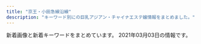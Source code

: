 ```yaml
---
title: "京王・小田急線沿線"
description: "キーワード別にの巨乳アジアン・チャイナエステ嬢情報をまとめました。"
---
```


新着画像と新着キーワードをまとめています。
2021年03月03日の情報です。

<DmmAffiliateIns />
<KeywordTable
  shops={
    [
    {
        "img_links": [
            "http://aromabb.relaxnabi.com/css/nav/nav-001.jpg",
            "http://aromabb.relaxnabi.com/css/m-top03.jpg",
            "http://aromabb.relaxnabi.com/css/staff/staff01.jpg",
            "http://aromabb.relaxnabi.com/css/staff/staff02-a.jpg",
            "http://aromabb.relaxnabi.com/css/staff/staff02.jpg",
            "http://aromabb.relaxnabi.com/css/nav/nav-006.jpg",
            "http://aromabb.relaxnabi.com/css/c01.jpg",
            "http://aromabb.relaxnabi.com/css/staff/staff03.jpg",
            "http://aromabb.relaxnabi.com/css/staff/staff03-a.jpg",
            "http://aromabb.relaxnabi.com/css/m-top06.jpg",
            "http://aromabb.relaxnabi.com/css/m-head.jpg",
            "http://aromabb.relaxnabi.com/css/staff/staff01-a.jpg",
            "http://aromabb.relaxnabi.com/css/staff/staff04-a.jpg",
            "http://aromabb.relaxnabi.com/css/m-head03.jpg",
            "http://aromabb.relaxnabi.com/css/nav/nav-003.jpg",
            "http://aromabb.relaxnabi.com/css/nav/nav-005.jpg",
            "http://aromabb.relaxnabi.com/css/nav/nav-004.jpg",
            "http://aromabb.relaxnabi.com/css/nav/nav-002.jpg",
            "http://aromabb.relaxnabi.com/css/m-top02.jpg",
            "http://aromabb.relaxnabi.com/css/staff/staff04.jpg"
        ],
        "name": "\u30a2\u30ed\u30de\u30d3\u30d3",
        "station": "\u5411\u30f6\u4e18\u904a\u5712\u99c5\u5357\u53e3",
        "url": "http://aromabb.relaxnabi.com/",
        "keywords": {
            "89": 4,
            "D": 4
        }
    },
    {
        "keywords": {
            "C": 8,
            "84": 2,
            "98": 2,
            "D": 6,
            "83": 6,
            "G": 2,
            "86": 8,
            "87": 2
        },
        "img_links": [
            "http://37.esnavi.work/2/uploadimg/1602659461.jpg",
            "http://37.esnavi.work/room4.jpg",
            "http://37.esnavi.work/tel.jpg",
            "http://37.esnavi.work/acc.jpg",
            "http://37.esnavi.work/room2.jpg",
            "http://37.esnavi.work/top.png",
            "http://37.esnavi.work/service2.jpg",
            "http://37.esnavi.work/2/uploadimg/1589374736.jpg",
            "http://37.esnavi.work/2/uploadimg/1587726066.jpg",
            "http://37.esnavi.work/2/uploadimg/1610956377.jpg",
            "http://37.esnavi.work/2/uploadimg/1609226185.jpg",
            "http://37.esnavi.work/s_news.jpg",
            "http://37.esnavi.work/room3.jpg",
            "http://37.esnavi.work/2/uploadimg/1609226359.jpg",
            "http://37.esnavi.work/info.jpg",
            "http://37.esnavi.work/service4.jpg",
            "http://37.esnavi.work/s_pick.jpg",
            "http://37.esnavi.work/2/uploadimg/1586429606.jpg",
            "http://37.esnavi.work/2/uploadimg/1599474468.jpg",
            "http://37.esnavi.work/s_staff.png",
            "http://37.esnavi.work/nbj3.jpg",
            "http://37.esnavi.work/room1.jpg",
            "http://37.esnavi.work/2/uploadimg/1599391670.jpg",
            "http://37.esnavi.work/service1.jpg",
            "http://37.esnavi.work/service3.jpg",
            "http://37.esnavi.work/2/uploadimg/1586429676.jpg"
        ],
        "url": "http://37.esnavi.work/",
        "station": "\u5e61\u30f6\u8c37\u99c5",
        "name": "37\u2103"
    },
    {
        "url": "http://relax-massage.red/",
        "keywords": {
            "85": 3,
            "86": 4
        },
        "name": "Tiary Spa \uff5e\u30c6\u30a3\u30a2\u30ea\u30fc\u30b9\u30d1\uff5e",
        "img_links": [
            "http://relax-massage.red/img/girlst.jpg",
            "http://relax-massage.red/img/no.png",
            "http://relax-massage.red/img/cg01.jpg",
            "http://relax-massage.red/img/l.jpg",
            "http://relax-massage.red/img/cg03.jpg",
            "http://relax-massage.red/img/cg05.jpg",
            "http://relax-massage.red/img/cg02.jpg",
            "http://relax-massage.red/img/top.jpg",
            "http://relax-massage.red/img/linkt.jpg",
            "http://relax-massage.red/img/f.jpg"
        ],
        "station": "\u7b39\u585a\u99c5\u5317\u53e3"
    },
    {
        "keywords": {},
        "station": "\u5343\u6b73\u70cf\u5c71\u99c5\u5317\u53e3",
        "name": "\u7652\u3057\u306e\u7a7a\u9593",
        "img_links": [
            "http://www.iyashikukan.xyz/images/nav/nav-t-sys.jpg",
            "http://www.iyashikukan.xyz/images/shop/r5.jpg",
            "http://www.iyashikukan.xyz/images/lanmu-t-st.jpg",
            "http://www.iyashikukan.xyz/images/index-rin_14.jpg",
            "http://www.iyashikukan.xyz/images/top/t2.jpg",
            "http://www.iyashikukan.xyz/images/top/top-foot_04.png",
            "http://www.iyashikukan.xyz/images/top/t3.png",
            "http://www.iyashikukan.xyz/images/nav/nav-t-job.jpg",
            "http://www.iyashikukan.xyz/images/staff/10/1.jpg",
            "http://www.iyashikukan.xyz/images/index-rin_16.jpg",
            "http://www.iyashikukan.xyz/images/top/top-foot_03.png",
            "http://www.iyashikukan.xyz/images/top/t3.jpg",
            "http://www.iyashikukan.xyz/images/index-rin_04.jpg",
            "http://www.iyashikukan.xyz/images/staff/10/satomi.jpg",
            "http://www.iyashikukan.xyz/images/top/top-foot_05.png",
            "http://www.iyashikukan.xyz/images/lanmu-t-st2.jpg",
            "http://www.iyashikukan.xyz/images/staff/10/2.jpg",
            "http://www.iyashikukan.xyz/images/index-rin_02.jpg",
            "http://www.iyashikukan.xyz/images/staff/10/sayaka22.jpg",
            "http://www.iyashikukan.xyz/images/staff/9/39-02a.jpg",
            "http://www.iyashikukan.xyz/images/index-rin_20.jpg",
            "http://www.iyashikukan.xyz/images/staff/10/nana.jpg",
            "http://www.iyashikukan.xyz/images/staff/10/mimi.jpg"
        ],
        "url": "http://www.iyashikukan.xyz/"
    },
    {
        "station": "JR\u7a32\u7530\u5824\u99c5",
        "name": "Honey \uff5e\u30cf\u30cb\u30fc\uff5e",
        "url": "http://www.chiretuyiabo.xyz/",
        "keywords": {
            "\u4e73": 4
        },
        "img_links": [
            "http://www.chiretuyiabo.xyz/uploads/allimg/201124/1-201124091002.jpg",
            "http://www.chiretuyiabo.xyz/webstyle/rsubt4.png",
            "http://www.chiretuyiabo.xyz/uploads/201116/1-201116092F09D.jpg",
            "http://www.chiretuyiabo.xyz/uploads/allimg/201105/1-201105125636.jpg",
            "http://www.chiretuyiabo.xyz/uploads/210115/1-21011511143V36.jpg",
            "http://www.chiretuyiabo.xyz/uploads/201116/1-201116092632O1.jpg",
            "http://www.chiretuyiabo.xyz/uploads/200706/1-200F6153052L7.jpg",
            "http://www.chiretuyiabo.xyz/uploads/201116/1-201116092H2128.jpg",
            "http://www.chiretuyiabo.xyz/webstyle/rsubt2.png",
            "http://www.chiretuyiabo.xyz/webstyle/slider-img001.jpg",
            "http://www.chiretuyiabo.xyz/uploads/210115/1-21011511141CY.jpg",
            "http://www.chiretuyiabo.xyz/uploads/210115/1-210115111154J0.jpg",
            "http://www.chiretuyiabo.xyz/uploads/210115/1-21011511145KM.jpg",
            "http://www.chiretuyiabo.xyz/uploads/201116/1-2011160926104Z.jpg",
            "http://www.chiretuyiabo.xyz/uploads/210115/1-210115112K52S.jpg",
            "http://www.chiretuyiabo.xyz/webstyle/m4.jpg",
            "http://www.chiretuyiabo.xyz/webstyle/rsubt7.png",
            "http://www.chiretuyiabo.xyz/webstyle/m2.jpg",
            "http://www.chiretuyiabo.xyz/webstyle/rsubt1.png",
            "http://www.chiretuyiabo.xyz/webstyle/m1.jpg",
            "http://www.chiretuyiabo.xyz/webstyle/m6.jpg",
            "http://www.chiretuyiabo.xyz/uploads/201116/1-201116092320547.jpg",
            "http://www.chiretuyiabo.xyz/uploads/210115/1-210115111210154.jpg",
            "http://www.chiretuyiabo.xyz/webstyle/rsubt5.png",
            "http://www.chiretuyiabo.xyz/webstyle/rsubt3.png",
            "http://www.chiretuyiabo.xyz/webstyle/tel2.png",
            "http://www.chiretuyiabo.xyz/webstyle/rsubt6.png"
        ]
    },
    {
        "img_links": [
            "http://www.dhdwdjw.xyz/uploads/210222/1-210222130029392.jpg",
            "http://www.dhdwdjw.xyz/uploads/201117/1-20111G34243Z7.jpg",
            "http://www.dhdwdjw.xyz/templets/xiangmu/picture/foter_line_14.png",
            "http://www.dhdwdjw.xyz/templets/xiangmu/picture/foter_line.png",
            "http://www.dhdwdjw.xyz/uploads/210218/1-21021Q41925b2.jpg",
            "http://www.dhdwdjw.xyz/uploads/210120/1-210120132J63L.jpg",
            "http://www.dhdwdjw.xyz/templets/xiangmu/picture1/index_saloninfo.png",
            "http://www.dhdwdjw.xyz/uploads/201028/1-20102Q51209202.jpg",
            "http://www.dhdwdjw.xyz/uploads/201019/1-201019125G2324.jpg",
            "http://www.dhdwdjw.xyz/uploads/180424/1-1P424151P32I.png",
            "http://www.dhdwdjw.xyz/uploads/200627/1-20062G30SJ64.jpg",
            "http://www.dhdwdjw.xyz/templets/xiangmu/picture/top.png",
            "http://www.dhdwdjw.xyz/uploads/200627/1-20062G30935R3.jpg",
            "http://www.dhdwdjw.xyz/uploads/201117/1-20111G32J1140.jpg",
            "http://www.dhdwdjw.xyz/uploads/201117/1-20111G35643457.jpg",
            "http://www.dhdwdjw.xyz/templets/xiangmu/picture/sh_bou_5.png",
            "http://www.dhdwdjw.xyz/templets/xiangmu/picture/tel.png",
            "http://www.dhdwdjw.xyz/uploads/200627/1-20062G30950393.jpg",
            "http://www.dhdwdjw.xyz/templets/xiangmu/picture/sh_line_5.png",
            "http://www.dhdwdjw.xyz/uploads/210120/1-210120150301c2.jpg",
            "http://www.dhdwdjw.xyz/templets/xiangmu/picture/ac_info_5.png",
            "http://www.dhdwdjw.xyz/uploads/201212/1-201212124P5H5.jpg",
            "http://www.dhdwdjw.xyz/uploads/201117/1-20111GAG6454.jpg",
            "http://www.dhdwdjw.xyz/templets/xiangmu/picture/webentry.png",
            "http://www.dhdwdjw.xyz/templets/xiangmu/picture/main_photo.jpg",
            "http://www.dhdwdjw.xyz/templets/xiangmu/picture/re_lines.png",
            "http://www.dhdwdjw.xyz/uploads/200627/1-20062G30U2518.jpg",
            "http://www.dhdwdjw.xyz/uploads/allimg/180716/1-1PG6102301955.jpg",
            "http://www.dhdwdjw.xyz/templets/xiangmu/picture/index_therapist.png",
            "http://www.dhdwdjw.xyz/templets/xiangmu/picture/index_contact.png",
            "http://www.dhdwdjw.xyz/templets/xiangmu/picture/rookie_sh.png",
            "http://www.dhdwdjw.xyz/images/R_000.jpg",
            "http://www.dhdwdjw.xyz/templets/xiangmu/picture/gotanda_5.jpg"
        ],
        "name": "Crescent -\u30af\u30ec\u30c3\u30bb\u30f3\u30c8-",
        "station": "\u7b39\u585a\u99c5\u5317\u53e3",
        "url": "http://www.dhdwdjw.xyz/",
        "keywords": {
            "D": 3,
            "85": 6,
            "\u80f8": 1,
            "C": 7,
            "E": 4,
            "88": 1,
            "86": 5,
            "F": 1
        }
    },
    {
        "name": "Ruby\u30fb\u30eb\u30d3\u30fc",
        "img_links": [
            "http://ruby.iest.info/images/bian.jpg",
            "http://ruby.iest.info/images/mobile.jpg",
            "http://ruby.iest.info/images/s_staff.png",
            "http://ruby.iest.info/photos/sites/8/2021/01/2021011916294226.jpg",
            "http://ruby.iest.info/images/top.jpg",
            "http://ruby.iest.info/images/service.jpg",
            "http://ruby.iest.info/images/news.png",
            "http://ruby.iest.info/photos/sites/8/2021/02/2021021616134569.jpg",
            "http://ruby.iest.info/photos/sites/8/2021/01/2021012215132922.jpg",
            "http://ruby.iest.info/images/nei_bj1.png"
        ],
        "keywords": {
            "D": 12,
            "88": 4,
            "C": 10,
            "86": 8
        },
        "station": "\u767b\u6238\u99c5\u751f\u7530\u7dd1\u5730\u53e3",
        "url": "http://ruby.iest.info/"
    },
    {
        "station": "\u5e9c\u4e2d\u99c5\u5317\u53e3",
        "keywords": {
            "85": 9,
            "86": 9,
            "\u80f8": 9,
            "D": 27,
            "87": 9
        },
        "img_links": [
            "http://www.fruit-4.xyz/uploads/201218/1-20121Q60321957.jpg",
            "http://www.fruit-4.xyz/uploads/200806/1-200P6154212B0.jpg",
            "http://www.fruit-4.xyz/uploads/190906/1-1ZZ6125T4451.jpg",
            "http://www.fruit-4.xyz/uploads/allimg/180731/1-1PI1145244194.jpg",
            "http://www.fruit-4.xyz/uploads/200806/1-200P6154349D7.jpg",
            "http://www.fruit-4.xyz/uploads/210128/1-21012Q34111S7.jpg",
            "http://www.fruit-4.xyz/uploads/190906/1-1ZZ6125JU21.jpg",
            "http://www.fruit-4.xyz/templets/default/picture/int1.png",
            "http://www.fruit-4.xyz/uploads/200806/1-200P6154303L6.jpg",
            "http://www.fruit-4.xyz/uploads/201016/1-201016155P5605.jpg",
            "http://www.fruit-4.xyz/templets/default/picture/head.jpg",
            "http://www.fruit-4.xyz/templets/default/picture/news.jpg",
            "http://www.fruit-4.xyz/uploads/180731/1-1PI1144544558.jpg",
            "http://www.fruit-4.xyz/templets/default/picture/rec1.png",
            "http://www.fruit-4.xyz/uploads/200904/1-200Z4141523208.jpg",
            "http://www.fruit-4.xyz/uploads/allimg/180801/1-1PP1091925J2.jpg",
            "http://www.fruit-4.xyz/uploads/190906/1-1ZZ613114IH.png",
            "http://www.fruit-4.xyz/templets/default/picture/interior_t.jpg",
            "http://www.fruit-4.xyz/templets/default/picture/tt.jpg",
            "http://www.fruit-4.xyz/uploads/201104/1-201104123F0148.jpg",
            "http://www.fruit-4.xyz/uploads/190906/1-1ZZ612592T24.jpg",
            "http://www.fruit-4.xyz/templets/default/picture/staff_t.jpg",
            "http://www.fruit-4.xyz/uploads/201110/1-20111014043J00.jpg",
            "http://www.fruit-4.xyz/uploads/190906/1-1ZZ6130R3594.jpg"
        ],
        "name": "Artemis \u6708\u306e\u5973\u795e",
        "url": "http://www.fruit-4.xyz/"
    },
    {
        "url": "http://www.niihao.xyz/",
        "img_links": [
            "http://www.niihao.xyz/images/lanmu_06.jpg",
            "http://www.niihao.xyz/psd/off.jpg",
            "http://www.niihao.xyz/images/staff/11.jpg",
            "http://www.niihao.xyz/images/index-yume_02.jpg",
            "http://www.niihao.xyz/images/lanmu_07.jpg",
            "http://www.niihao.xyz/images/index-yume_11.jpg",
            "http://www.niihao.xyz/images/l-nav-_staff.jpg",
            "http://www.niihao.xyz/images/staff/remon.jpg",
            "http://www.niihao.xyz/images/staff/miki.jpeg",
            "http://www.niihao.xyz/images/lanmu_03.jpg",
            "http://www.niihao.xyz/images/staff/shazhi.jpg",
            "http://www.niihao.xyz/images/nav/l-nav-_job.jpg",
            "http://www.niihao.xyz/images/index-yume_04.jpg",
            "http://www.niihao.xyz/images/4.jpg",
            "http://www.niihao.xyz/images/mimi.jpg"
        ],
        "name": "\u30cb\u30fc\u30cf\u30aa",
        "station": "\u5e9c\u4e2d\u99c5\u5357\u53e3",
        "keywords": {}
    },
    {
        "url": "http://ciretuyghr.xyz/",
        "name": "\u685c\u306e\u604b",
        "keywords": {},
        "station": "\u72db\u6c5f\u99c5\u5317\u53e3",
        "img_links": [
            "http://ciretuyghr.xyz/uploads/191203/1-191203164559604.jpg",
            "http://ciretuyghr.xyz/templets/default/pc/picture/s_staff.png",
            "http://ciretuyghr.xyz/templets/default/pc/picture/s_pick.png",
            "http://ciretuyghr.xyz/uploads/191113/1-191113150325Y4.jpg",
            "http://ciretuyghr.xyz/uploads/180612/1-1P6121601061c.jpg",
            "http://ciretuyghr.xyz/uploads/171110/1-1G1101405143V.jpg",
            "http://ciretuyghr.xyz/templets/default/pc/picture/face.png",
            "http://ciretuyghr.xyz/uploads/210206/1-21020610151M36.jpg",
            "http://ciretuyghr.xyz/uploads/171031/1-1G0311G556445.jpg",
            "http://ciretuyghr.xyz/uploads/allimg/180612/1-1P612160305350.jpg",
            "http://ciretuyghr.xyz/uploads/191211/1-19121110204J35.jpg",
            "http://ciretuyghr.xyz/uploads/171031/1-1G0311G344914.jpg",
            "http://ciretuyghr.xyz/uploads/171110/1-1G11014060CG.jpg",
            "http://ciretuyghr.xyz/templets/default/pc/picture/s_news.png",
            "http://ciretuyghr.xyz/uploads/171110/1-1G110140540357.jpg",
            "http://ciretuyghr.xyz/uploads/171031/1-1G0311G4095M.jpg",
            "http://ciretuyghr.xyz/uploads/171031/1-1G0311G505933.jpg",
            "http://ciretuyghr.xyz/templets/default/pc/picture/staffs.png",
            "http://ciretuyghr.xyz/uploads/171031/1-1G0311G531445.jpg",
            "http://ciretuyghr.xyz/templets/default/pc/picture/end1.jpg",
            "http://ciretuyghr.xyz/uploads/180612/1-1P612160029349.jpg",
            "http://ciretuyghr.xyz/uploads/210217/1-21021FT436426.jpg",
            "http://ciretuyghr.xyz/uploads/191113/1-191113144F3914.jpg"
        ]
    },
    {
        "url": "http://hanamizuki.tyo.cm/",
        "keywords": {
            "D": 21,
            "83": 7,
            "C": 27,
            "86": 21
        },
        "img_links": [
            "http://hanamizuki.tyo.cm/images/s_news.png",
            "http://menlog.net/link/menlog8831.jpg",
            "http://hanamizuki.tyo.cm/images/room2.jpg",
            "http://hanamizuki.tyo.cm/link/88x31b.jpg",
            "http://hanamizuki.tyo.cm/link/esthelove88-31.jpg",
            "http://hanamizuki.tyo.cm/images/top.jpg",
            "http://hanamizuki.tyo.cm/link/walker88.jpg",
            "http://hanamizuki.tyo.cm/images/nbj1.png",
            "http://hanamizuki.tyo.cm/images/mobile.jpg",
            "http://hanamizuki.tyo.cm/photos/sites/32/2018/11/2018110115410796.jpg",
            "http://hanamizuki.tyo.cm/photos/sites/32/2019/02/201902151914399.jpg",
            "http://hanamizuki.tyo.cm/images/s_link.png",
            "http://hanamizuki.tyo.cm/i/images/room3.jpg",
            "http://hanamizuki.tyo.cm/images/room1.jpg",
            "http://hanamizuki.tyo.cm/photos/sites/32/2016/08/staff15.jpg",
            "http://hanamizuki.tyo.cm/link/8831.jpg",
            "http://hanamizuki.tyo.cm/images/room4.jpg",
            "http://hanamizuki.tyo.cm/photos/sites/32/2020/01/2020013110290975.jpg",
            "http://hanamizuki.tyo.cm/images/bj3.jpg",
            "http://hanamizuki.tyo.cm/images/room3.jpg",
            "http://hanamizuki.tyo.cm/i/images/room2.jpg",
            "http://hanamizuki.tyo.cm/link/massage-de_88_31.jpg",
            "http://hanamizuki.tyo.cm/images/s_staff.png",
            "http://hanamizuki.tyo.cm/i/images/room1.jpg",
            "http://hanamizuki.tyo.cm/images/news_bj3.png",
            "http://hanamizuki.tyo.cm/link/e0016.jpg",
            "http://hanamizuki.tyo.cm/photos/sites/32/2016/08/staff4a.jpg",
            "http://hanamizuki.tyo.cm/photos/sites/32/2017/12/2017121407030461.jpg"
        ],
        "name": "\u82b1\u6c34\u6728",
        "station": "\u5e9c\u4e2d\u99c5\u5357\u53e3"
    },
    {
        "url": "http://cure-as.ests.jp/",
        "img_links": [
            "http://cure-as.ests.jp/images/s_staff.png",
            "http://cure-as.ests.jp/images/s_link.png",
            "http://cure-as.ests.jp/images/photo.png",
            "http://cure-as.ests.jp/images/info.jpg",
            "http://cure-as.ests.jp/photos/sites/27/2020/06/2020060319010741.jpg",
            "http://cure-as.ests.jp/images/2.jpg",
            "http://cure-as.ests.jp/images/top1.jpg",
            "http://cure-as.ests.jp/images/s_reruit.png",
            "http://cure-as.ests.jp/images/1.jpg",
            "http://cure-as.ests.jp/images/news.png",
            "http://cure-as.ests.jp/photos/sites/27/2019/12/2019122512063341.jpg",
            "http://cure-as.ests.jp/photos/sites/27/2018/10/2018102015260524.jpg",
            "http://cure-as.ests.jp/photos/sites/27/2019/09/2019090515360480.jpg",
            "http://cure-as.ests.jp/images/mobile.jpg",
            "http://cure-as.ests.jp/images/top.jpg",
            "http://cure-as.ests.jp/photos/sites/27/2019/07/2019070118583389.jpg",
            "http://cure-as.ests.jp/images/news11.jpg",
            "http://cure-as.ests.jp/photos/sites/27/2019/03/201903261030333.jpg",
            "http://cure-as.ests.jp/photos/sites/27/2019/05/201905161429354.jpg"
        ],
        "keywords": {
            "D": 32,
            "90": 8,
            "85": 16,
            "83": 8,
            "84": 16,
            "87": 8,
            "F": 16,
            "C": 8
        },
        "station": "\u4e0b\u9ad8\u4e95\u6238\u99c5\u897f\u53e3",
        "name": "\u30ad\u30e5\u30a2\u30e9\u30b9"
    },
    {
        "img_links": [
            "http://shes-room.ests.jp/images/link_nav07.jpg",
            "http://shes-room.ests.jp/images/top.png",
            "http://shes-room.ests.jp/photos/sites/28/2020/11/2020111110271328.jpg",
            "http://shes-room.ests.jp/images/room2_l.jpg",
            "http://shes-room.ests.jp/photos/sites/28/2020/11/2020111612224039.jpg",
            "http://shes-room.ests.jp/photos/sites/28/2021/02/2021020116004176.jpg",
            "http://shes-room.ests.jp/images/sp_top.jpg",
            "http://shes-room.ests.jp/photos/sites/28/2021/02/2021022614145396.jpg",
            "http://shes-room.ests.jp/photos/sites/28/2020/10/2020100717571635.jpg",
            "http://shes-room.ests.jp/photos/sites/28/2021/03/2021030315242120.jpg",
            "http://shes-room.ests.jp/photos/sites/28/2020/12/2020122115433089.jpg",
            "http://shes-room.ests.jp/images/link_nav01.jpg",
            "http://shes-room.ests.jp/photos/sites/28/2020/10/2020101614244874.jpg",
            "http://shes-room.ests.jp/images/btn_eject.jpg",
            "http://shes-room.ests.jp/photos/sites/28/2020/12/202012011125470.jpg",
            "http://shes-room.ests.jp/images/room6_l.jpg",
            "http://shes-room.ests.jp/images/tit_new.jpg",
            "http://shes-room.ests.jp/images/close_eject.png",
            "http://shes-room.ests.jp/images/link_nav04.jpg",
            "http://shes-room.ests.jp/photos/sites/28/2020/12/2020120712462037.jpg",
            "http://shes-room.ests.jp/images/link_nav03.jpg",
            "http://shes-room.ests.jp/photos/sites/28/2020/10/2020101016222167.jpg",
            "http://shes-room.ests.jp/images/tit_eject.jpg",
            "http://shes-room.ests.jp/photos/sites/28/2020/10/202010071757145.jpg",
            "http://shes-room.ests.jp/images/room5_l.jpg",
            "http://shes-room.ests.jp/images/tit_face.jpg",
            "http://shes-room.ests.jp/photos/sites/28/2020/10/2020100717571552.jpg",
            "http://shes-room.ests.jp/images/room1_l.jpg",
            "http://shes-room.ests.jp/images/link_nav02.jpg",
            "http://shes-room.ests.jp/photos/sites/28/2020/10/2020100717571670.jpg",
            "http://shes-room.ests.jp/images/img_eject.jpg",
            "http://shes-room.ests.jp/photos/sites/28/2020/12/2020122711283243.jpg",
            "http://shes-room.ests.jp/photos/sites/28/2021/02/2021021511201284.jpg",
            "http://shes-room.ests.jp/images/link_nav05.jpg",
            "http://shes-room.ests.jp/images/room3_l.jpg",
            "http://shes-room.ests.jp/images/link_nav06.jpg",
            "http://shes-room.ests.jp/images/room4_l.jpg",
            "http://shes-room.ests.jp/photos/sites/28/2021/02/2021020115594033.jpg",
            "http://shes-room.ests.jp/photos/sites/28/2020/11/2020112612090675.jpg"
        ],
        "keywords": {
            "87": 60,
            "C": 78,
            "D": 158,
            "86": 48,
            "E": 24,
            "88": 12,
            "85": 74
        },
        "station": "\u9ad8\u5e61\u4e0d\u52d5\u99c5",
        "name": "come here \u30ea\u30e9\u30af\u30bc\u30fc\u30b7\u30e7\u30f3",
        "url": "http://shes-room.ests.jp/"
    },
    {
        "url": "http://www.ginnosuzu.relaxjp.info/",
        "station": "\u5e9c\u4e2d\u99c5",
        "keywords": {
            "87": 1,
            "D": 2,
            "C": 1,
            "86": 2
        },
        "name": "\u9280\u306e\u9234",
        "img_links": [
            "http://www.ginnosuzu.relaxjp.info/images/int2.jpg",
            "http://www.ginnosuzu.relaxjp.info/images/h_line.jpg",
            "http://www.ginnosuzu.relaxjp.info/images/sys.jpg",
            "http://www.ginnosuzu.relaxjp.info/files/003.jpg",
            "http://www.ginnosuzu.relaxjp.info/images/staff_t.jpg",
            "http://www.ginnosuzu.relaxjp.info/images/mobile.jpg",
            "http://www.ginnosuzu.relaxjp.info/images/news.png",
            "http://www.ginnosuzu.relaxjp.info/images/int1.jpg",
            "http://www.ginnosuzu.relaxjp.info/images/tel.jpg",
            "http://www.ginnosuzu.relaxjp.info/images/int3.jpg",
            "http://www.ginnosuzu.relaxjp.info/images/s1.png",
            "http://www.ginnosuzu.relaxjp.info/images/interior_t.jpg",
            "http://www.ginnosuzu.relaxjp.info/images/head.jpg",
            "http://www.ginnosuzu.relaxjp.info/files/002.jpg",
            "http://www.ginnosuzu.relaxjp.info/images/tg.jpg",
            "http://www.ginnosuzu.relaxjp.info/files/001.jpg"
        ]
    },
    {
        "keywords": {
            "86": 2,
            "87": 2,
            "C": 13,
            "85": 2,
            "D": 6
        },
        "name": "Lovely",
        "station": "\u5343\u6b73\u70cf\u5c71\u99c5\u5357\u53e3",
        "url": "http://almond.ests.jp/",
        "img_links": [
            "http://almond.ests.jp/images/nstaff1.jpg",
            "http://almond.ests.jp/images/top.png",
            "http://almond.ests.jp/photos/sites/24/2020/11/2020113018465254.jpg",
            "http://almond.ests.jp/images/s_acc.jpg",
            "http://almond.ests.jp/photos/sites/24/2020/11/2020113018465347.jpg",
            "http://almond.ests.jp/images/pickicon.jpg",
            "http://almond.ests.jp/images/s_staff.png",
            "http://almond.ests.jp/images/line1.jpg",
            "http://almond.ests.jp/images/s_face.png",
            "http://almond.ests.jp/photos/sites/24/2020/11/2020113018465490.jpg",
            "http://almond.ests.jp/images/acc1.jpg",
            "http://almond.ests.jp/images/s_news.jpg",
            "http://almond.ests.jp/images/line.jpg",
            "http://almond.ests.jp/images/line2.png",
            "http://almond.ests.jp/images/newicon.png",
            "http://almond.ests.jp/photos/sites/24/2020/11/2020113018465067.jpg",
            "http://almond.ests.jp/photos/sites/24/2021/01/2021011517191378.jpg",
            "http://almond.ests.jp/images/nstaff.jpg",
            "http://almond.ests.jp/images/mobile.jpg",
            "http://almond.ests.jp/photos/sites/24/2020/12/2020121413001762.jpg"
        ]
    },
    {
        "name": "\u30de\u30fc\u30e1\u30a4\u30c9",
        "station": "\u8056\u8e5f\u685c\u30b1\u4e18\u99c5\u897f\u53e3",
        "keywords": {},
        "url": "http://gakuen.iest.info/",
        "img_links": [
            "http://gakuen.iest.info/photos/sites/2/2020/09/2020093013013880.jpg",
            "http://gakuen.iest.info/photos/sites/2/2020/05/202005211902408.jpg",
            "http://gakuen.iest.info/images/top.jpg",
            "http://gakuen.iest.info/photos/sites/2/2019/12/2019122012395148.jpg",
            "http://gakuen.iest.info/images/s_link.jpg",
            "http://gakuen.iest.info/images/info.jpg",
            "http://gakuen.iest.info/photos/sites/2/2018/12/2018122016370328.jpg",
            "http://gakuen.iest.info/images/mobile.jpg",
            "http://gakuen.iest.info/photos/sites/2/2020/04/2020042017530271.jpg",
            "http://gakuen.iest.info/photos/sites/2/2020/02/202002181030244.jpg",
            "http://gakuen.iest.info/images/1.jpg",
            "http://gakuen.iest.info/images/g10.jpg",
            "http://gakuen.iest.info/images/g7.jpg",
            "http://gakuen.iest.info/photos/sites/2/2021/01/2021013015404587.jpg",
            "http://gakuen.iest.info/photos/sites/2/2019/05/2019050913134067.jpg",
            "http://gakuen.iest.info/photos/sites/2/2019/02/2019022817325825.jpg",
            "http://gakuen.iest.info/photos/sites/2/2020/03/202003121411072.jpg",
            "http://gakuen.iest.info/photos/sites/2/2018/12/2018122016370867.jpg",
            "http://gakuen.iest.info/photos/sites/2/2021/01/2021011710180481.jpg",
            "http://gakuen.iest.info/photos/sites/2/2019/03/2019030516090063.jpg",
            "http://gakuen.iest.info/photos/sites/2/2020/02/202002181926092.jpg",
            "http://gakuen.iest.info/photos/sites/2/2020/01/2020011414544936.jpg",
            "http://gakuen.iest.info/photos/sites/2/2019/04/2019042412405867.jpg",
            "http://gakuen.iest.info/images/g1.jpg",
            "http://gakuen.iest.info/photos/sites/2/2020/04/2020042017530931.jpg",
            "http://gakuen.iest.info/photos/sites/2/2020/12/2020120714105839.jpg",
            "http://gakuen.iest.info/photos/sites/2/2021/01/2021011710180186.jpg",
            "http://gakuen.iest.info/photos/sites/2/2018/12/2018120914092113.jpg",
            "http://gakuen.iest.info/photos/sites/2/2019/03/2019032815331529.jpg",
            "http://gakuen.iest.info/photos/sites/2/2020/02/202002061519106.jpg",
            "http://gakuen.iest.info/photos/sites/2/2020/02/2020021810302988.jpg",
            "http://gakuen.iest.info/photos/sites/2/2020/04/2020040617563893.jpg",
            "http://gakuen.iest.info/images/dairy1.jpg",
            "http://gakuen.iest.info/images/s_staff.jpg",
            "http://gakuen.iest.info/images/g13.jpg",
            "http://gakuen.iest.info/photos/sites/2/2020/01/2020012313114828.jpg",
            "http://gakuen.iest.info/images/info2.jpg",
            "http://gakuen.iest.info/photos/sites/2/2020/12/2020121712262192.jpg",
            "http://gakuen.iest.info/photos/sites/2/2020/05/2020050117553339.jpg",
            "http://gakuen.iest.info/images/g17.jpg",
            "http://gakuen.iest.info/photos/sites/2/2019/03/2019033017261438.jpg",
            "http://gakuen.iest.info/photos/sites/2/2020/03/2020032310123163.jpg",
            "http://gakuen.iest.info/photos/sites/2/2020/02/2020022712294123.jpg",
            "http://gakuen.iest.info/photos/sites/2/2020/01/2020012918400879.jpg",
            "http://gakuen.iest.info/photos/sites/2/2019/08/2019081415474742.jpg",
            "http://gakuen.iest.info/photos/sites/2/2020/03/2020032315452568.jpg",
            "http://gakuen.iest.info/images/g2.jpg",
            "http://gakuen.iest.info/images/2.jpg",
            "http://gakuen.iest.info/photos/sites/2/2021/02/2021020213584868.jpg",
            "http://gakuen.iest.info/images/g11.jpg",
            "http://gakuen.iest.info/photos/sites/2/2019/09/2019091711325670.jpg",
            "http://gakuen.iest.info/photos/sites/2/2019/07/2019070814045162.jpg",
            "http://gakuen.iest.info/images/g3.jpg",
            "http://gakuen.iest.info/photos/sites/2/2020/07/2020072016533176.jpg",
            "http://gakuen.iest.info/photos/sites/2/2020/01/2020012313115328.jpg",
            "http://gakuen.iest.info/photos/sites/2/2020/03/2020030612170589.jpg",
            "http://gakuen.iest.info/photos/sites/2/2020/01/2020012313114295.jpg",
            "http://gakuen.iest.info/images/staff0.jpg",
            "http://gakuen.iest.info/photos/sites/2/2018/12/2018122016365886.jpg",
            "http://gakuen.iest.info/photos/sites/2/2020/05/2020052119024816.jpg",
            "http://gakuen.iest.info/images/staff_bj3.jpg",
            "http://gakuen.iest.info/images/g14.jpg",
            "http://gakuen.iest.info/photos/sites/2/2020/03/2020031917023498.jpg",
            "http://gakuen.iest.info/photos/sites/2/2021/03/2021030315013351.jpg",
            "http://gakuen.iest.info/photos/sites/2/2020/03/2020031710530298.jpg",
            "http://gakuen.iest.info/photos/sites/2/2020/03/2020031710530315.jpg",
            "http://gakuen.iest.info/photos/sites/2/2020/07/2020073112251978.jpg",
            "http://gakuen.iest.info/images/g15.jpg",
            "http://gakuen.iest.info/photos/sites/2/2021/01/2021011710180345.jpg",
            "http://gakuen.iest.info/images/news1.jpg",
            "http://gakuen.iest.info/photos/sites/2/2020/04/202004131442543.jpg",
            "http://gakuen.iest.info/images/pick.jpg",
            "http://gakuen.iest.info/photos/sites/2/2020/06/2020061616280157.jpg",
            "http://gakuen.iest.info/images/s_cosplay.jpg",
            "http://gakuen.iest.info/images/g16.jpg",
            "http://gakuen.iest.info/photos/sites/2/2020/01/2020011113280929.jpg",
            "http://gakuen.iest.info/photos/sites/2/2020/02/2020021810301874.jpg",
            "http://gakuen.iest.info/photos/sites/2/2020/01/202001201156212.jpg"
        ]
    },
    {
        "img_links": [
            "https://hobo100per.jpn.vin/photos/sites/64/2020/10/2020102607255738.jpg",
            "https://hobo100per.jpn.vin/images/s_staff.jpg",
            "https://hobo100per.jpn.vin/photos/sites/64/2021/02/2021021405253880.jpg",
            "https://hobo100per.jpn.vin/images/room2.jpg",
            "https://hobo100per.jpn.vin/images/news_bj1.jpg",
            "https://hobo100per.jpn.vin/photos/sites/64/2020/10/2020102607255792.jpg",
            "https://hobo100per.jpn.vin/photos/sites/64/2021/01/202101160211441.jpg",
            "https://hobo100per.jpn.vin/images/end.png",
            "https://hobo100per.jpn.vin/photos/sites/64/2020/10/2020102607255627.jpg",
            "https://hobo100per.jpn.vin/images/top.png",
            "https://hobo100per.jpn.vin/images/mobile.jpg",
            "https://hobo100per.jpn.vin/photos/sites/64/2020/12/2020120204102727.jpg",
            "https://hobo100per.jpn.vin/images/s_face.jpg",
            "https://hobo100per.jpn.vin/images/room1.jpg",
            "https://hobo100per.jpn.vin/images/1.png",
            "https://hobo100per.jpn.vin/images/s_topics.jpg",
            "https://hobo100per.jpn.vin/images/room4.jpg",
            "https://hobo100per.jpn.vin/images/news_bj3.jpg",
            "https://hobo100per.jpn.vin/photos/sites/64/2020/10/2020102607255898.jpg",
            "https://hobo100per.jpn.vin/images/s_link.jpg",
            "https://hobo100per.jpn.vin/photos/sites/64/2021/02/2021022309221643.jpg",
            "https://hobo100per.jpn.vin/photos/sites/64/2020/11/2020111302073452.jpg",
            "https://hobo100per.jpn.vin/images/room3.jpg",
            "https://hobo100per.jpn.vin/photos/sites/64/2021/02/2021020403220683.jpg",
            "https://hobo100per.jpn.vin/images/face_bj2.jpg"
        ],
        "url": "https://hobo100per.jpn.vin/",
        "keywords": {
            "84": 60,
            "D": 135,
            "87": 60,
            "C": 42,
            "85": 30
        },
        "name": "\u307b\u307c100%",
        "station": "\u5343\u6b73\u70cf\u5c71\u99c5\u5317\u53e3"
    },
    {
        "station": "\u5343\u6b73\u70cf\u5c71\u99c5\u5317\u53e3",
        "img_links": [],
        "keywords": {},
        "name": "\u30ec\u30a4\u30f3\u30dc\u30fc",
        "url": "https://es-relax.tokyo/"
    },
    {
        "url": "http://cattleya427.com/lilac/index.html",
        "keywords": {},
        "station": "\u660e\u5927\u524d\u99c5\u4e2d\u592e\u53e3",
        "name": "Lilac \uff5e\u30e9\u30a4\u30e9\u30c3\u30af\uff5e",
        "img_links": [
            "http://cattleya427.com/lilac/img/image141.jpg",
            "http://cattleya427.com/lilac/img/image140.jpg",
            "http://cattleya427.com/lilac/img/image122.jpg",
            "http://cattleya427.com/lilac/img/image15.jpg",
            "http://cattleya427.com/lilac/img/image13.jpg",
            "http://cattleya427.com/lilac/img/image11.jpg",
            "http://cattleya427.com/lilac/img/image12.jpg",
            "http://cattleya427.com/lilac/img/image123.jpg",
            "http://cattleya427.com/lilac/img/image109.jpg",
            "http://cattleya427.com/lilac/img/image142.jpg",
            "http://cattleya427.com/lilac/img/image125.jpg",
            "http://cattleya427.com/lilac/img/image107.jpg",
            "http://cattleya427.com/lilac/img/image139.jpg",
            "http://cattleya427.com/lilac/img/image105.jpg",
            "http://cattleya427.com/lilac/img/image113.jpg",
            "http://cattleya427.com/lilac/img/image112.jpg",
            "http://cattleya427.com/lilac/img/image110.jpg",
            "http://cattleya427.com/lilac/img/image108.jpg",
            "http://cattleya427.com/lilac/img/image124.jpg",
            "http://cattleya427.com/lilac/img/image111.jpg",
            "http://cattleya427.com/lilac/img/image106.jpg",
            "http://cattleya427.com/lilac/img/image104.jpg",
            "http://cattleya427.com/lilac/img/image16.jpg",
            "http://cattleya427.com/lilac/img/image14.jpg"
        ]
    },
    {
        "name": "N.\u30c1\u30a7\u30ea\u30fc",
        "img_links": [
            "http://est70.jp/nch/girl/g04.png",
            "http://est70.jp/nch/girl/g01.png",
            "http://est70.jp/nch/images/footer.png",
            "http://est70.jp/nch/girl/g03.png",
            "http://est70.jp/nch/images/phone.png",
            "http://est70.jp/nch/images/bt1.png",
            "http://est70.jp/nch/images/headp.png",
            "http://est70.jp/nch/images/bt5.png",
            "http://est70.jp/nch/images/facial-massage.png",
            "http://est70.jp/nch/images/bt6.png",
            "http://est70.jp/nch/images/bt3.png",
            "http://est70.jp/nch/images/bt2.png",
            "http://est70.jp/nch/images/bt4.png",
            "http://est70.jp/nch/girl/g02.png",
            "http://est70.jp/nch/images/top.png"
        ],
        "station": "\u767b\u6238\u99c5",
        "url": "http://est70.jp/nch/",
        "keywords": {}
    },
    {
        "keywords": {},
        "url": "https://smileriraku.wixsite.com/website",
        "name": "\u30b9\u30de\u30a4\u30eb",
        "station": "\u8056\u8e5f\u685c\u30f6\u4e18\u99c5\u897f\u53e3",
        "img_links": [
            "https://static.wixstatic.com/media/11062b_4b7c9a8e48334d5aad2fd274fddba3bc~mv2.jpg",
            "https://static.wixstatic.com/media/a77b00_66dfeef3961c4954b8bb92a57580ba15~mv2.png",
            "https://static.wixstatic.com/media/a77b00_3306fce6a90742708d21b231b6469292~mv2.png",
            "https://static.wixstatic.com/media/a77b00_57112414e4a041f9aad2fad8d5b1b72d~mv2.png"
        ]
    },
    {
        "img_links": [
            "http://est-massage.xyz/images/88_31.png",
            "http://est-massage.xyz/images/cg06.jpg",
            "http://est-massage.xyz/images/cg021.jpg",
            "http://est-massage.xyz/images/468_60.png",
            "http://est-massage.xyz/images/cg05.jpg",
            "http://est-massage.xyz/images/cg032.jpg",
            "http://est-massage.xyz/images/cg061.jpg",
            "http://est-massage.xyz/images/cg152.jpg",
            "http://est-massage.xyz/images/cg031.jpg",
            "http://est-massage.xyz/images/bn01.jpg",
            "http://est-massage.xyz/images/ncg.jpg",
            "http://est-massage.xyz/images/cg04.jpg",
            "http://est-massage.xyz/images/cg052.jpg",
            "http://est-massage.xyz/images/cg03.jpg",
            "http://est-massage.xyz/images/bn02.jpg",
            "http://est-massage.xyz/images/cg101.jpg",
            "http://est-massage.xyz/images/cg11.jpg",
            "http://est-massage.xyz/images/head_tell2.png",
            "http://est-massage.xyz/images/cg081.jpg",
            "http://est-massage.xyz/images/cg062.jpg",
            "http://est-massage.xyz/images/cg10.jpg",
            "http://est-massage.xyz/images/cg011.jpg",
            "http://est-massage.xyz/images/cg15.jpg",
            "http://est-massage.xyz/images/cg12.jpg",
            "http://est-massage.xyz/images/250_50.png",
            "http://est-massage.xyz/images/200_40.png",
            "http://est-massage.xyz/images/cg18.jpg",
            "http://est-massage.xyz/images/cg022.jpg",
            "http://est-massage.xyz/images/bn03.jpg",
            "http://est-massage.xyz/images/cg102.jpg",
            "http://est-massage.xyz/images/side_tel.png",
            "http://est-massage.xyz/images/head_tell.png",
            "http://est-massage.xyz/images/cg17.jpg",
            "http://est-massage.xyz/images/r3.jpg",
            "http://est-massage.xyz/images/cg01.jpg",
            "http://est-massage.xyz/images/cg072.jpg",
            "http://est-massage.xyz/images/cg16.jpg",
            "http://est-massage.xyz/images/cg161.jpg",
            "http://est-massage.xyz/images/cg07.jpg",
            "http://est-massage.xyz/images/cg08.jpg",
            "http://est-massage.xyz/images/sy1.jpg",
            "http://est-massage.xyz/images/cg09.jpg",
            "http://est-massage.xyz/images/sy2.jpg",
            "http://est-massage.xyz/images/cg051.jpg",
            "http://est-massage.xyz/images/cg19.jpg",
            "http://est-massage.xyz/images/cg182.jpg",
            "http://est-massage.xyz/images/cg071.jpg",
            "http://est-massage.xyz/images/cg151.jpg",
            "http://est-massage.xyz/images/cg082.jpg",
            "http://est-massage.xyz/images/cg02.jpg",
            "http://est-massage.xyz/images/foot_tel.png",
            "http://est-massage.xyz/images/r2.jpg",
            "http://est-massage.xyz/images/cg181.jpg",
            "http://est-massage.xyz/images/cg191.jpg",
            "http://est-massage.xyz/images/r1.jpg",
            "http://est-massage.xyz/images/cg041.jpg"
        ],
        "name": "Oasis\uff5e\u30aa\u30a2\u30b7\u30b9\uff5e",
        "keywords": {
            "C": 13,
            "85": 13,
            "D": 32,
            "87": 3,
            "84": 13,
            "83": 5,
            "86": 21,
            "88": 6,
            "E": 7
        },
        "station": "\u7b39\u585a\u99c5\u5317\u53e3",
        "url": "http://est-massage.xyz/"
    },
    {
        "keywords": {
            "D": 6,
            "87": 4,
            "88": 4,
            "C": 17,
            "85": 2
        },
        "url": "http://www.junten-massage.com/",
        "img_links": [
            "http://www.junten-massage.com/files/003.jpg",
            "http://www.junten-massage.com/img/ttl_info.png",
            "http://www.junten-massage.com/img/ttl_news.png",
            "http://www.junten-massage.com/files/002-02.jpg",
            "http://www.junten-massage.com/files/005-02.jpg",
            "http://www.junten-massage.com/files/001-02.jpg",
            "http://www.junten-massage.com/files/002.jpg",
            "http://www.junten-massage.com/files/005.jpg",
            "http://www.junten-massage.com/files/004.jpg",
            "http://www.junten-massage.com/img/tel.png",
            "http://www.junten-massage.com/img/btn_blog.png",
            "http://www.junten-massage.com/files/001.jpg",
            "http://www.junten-massage.com/files/004-02.jpg",
            "http://www.junten-massage.com/img/goback.jpg",
            "http://www.junten-massage.com/files/003-02.jpg",
            "http://www.junten-massage.com/img/pickup.jpg",
            "http://www.junten-massage.com/img/btn_side_mobile.jpg"
        ],
        "station": "\u5e9c\u4e2d\u99c5\u5317\u53e3",
        "name": "\u9806\u5929"
    },
    {
        "url": "http://sweet-heart.work/",
        "station": "\u5e9c\u4e2d\u99c5\u5317\u53e3",
        "keywords": {},
        "img_links": [
            "http://sweet-heart.work/img/mimi.jpg",
            "http://sweet-heart.work/images/rem.jpg",
            "http://sweet-heart.work/images/tr.jpg",
            "http://sweet-heart.work/img/nana.jpg",
            "http://sweet-heart.work/images/interior_t.png",
            "http://sweet-heart.work/images/staff_t.png",
            "http://sweet-heart.work/img/maria.jpg",
            "http://sweet-heart.work/i/img/pi.jpg",
            "http://sweet-heart.work/images/mobile.jpg",
            "http://sweet-heart.work/images/att.png",
            "http://sweet-heart.work/img/nana1.jpg",
            "http://sweet-heart.work/img/anna1.jpg",
            "http://sweet-heart.work/images/3.jpg",
            "http://sweet-heart.work/images/5.jpg",
            "http://sweet-heart.work/i/img/nana.jpg",
            "http://sweet-heart.work/images/news.jpg",
            "http://sweet-heart.work/images/b2.jpg",
            "http://sweet-heart.work/images/int1.jpg",
            "http://sweet-heart.work/images/1.jpg",
            "http://sweet-heart.work/img/maria1.jpg",
            "http://sweet-heart.work/img/mimi1.jpg",
            "http://sweet-heart.work/i/img/mimi.jpg",
            "http://sweet-heart.work/images/head.jpg",
            "http://sweet-heart.work/images/4.jpg",
            "http://sweet-heart.work/i/img/anna.jpg",
            "http://sweet-heart.work/images/sys.jpg",
            "http://sweet-heart.work/img/pi.jpg",
            "http://sweet-heart.work/img/anna.jpg",
            "http://sweet-heart.work/images/ta.jpg",
            "http://sweet-heart.work/images/int2.jpg",
            "http://sweet-heart.work/i/img/maria.jpg",
            "http://sweet-heart.work/img/pi1.jpg",
            "http://sweet-heart.work/images/b1.jpg",
            "http://sweet-heart.work/images/2.jpg"
        ],
        "name": "Sweet Heart"
    },
    {
        "keywords": {
            "86": 6,
            "85": 12,
            "E": 6,
            "D": 12
        },
        "url": "http://rakuraku.iest.info/",
        "station": "\u5e9c\u4e2d\u99c5\u5357\u53e3",
        "img_links": [
            "http://rakuraku.iest.info/images/room1.jpg",
            "http://rakuraku.iest.info/photos/sites/63/2021/01/2021011404151077.jpg",
            "http://rakuraku.iest.info/images/pagetop.png",
            "http://rakuraku.iest.info/images/room5.jpg",
            "http://rakuraku.iest.info/images/top.png",
            "http://rakuraku.iest.info/photos/sites/63/2020/09/2020092810070514.jpg",
            "http://rakuraku.iest.info/images/room4.jpg",
            "http://rakuraku.iest.info/images/mainimg.jpg",
            "http://rakuraku.iest.info/images/room2.jpg",
            "http://rakuraku.iest.info/images/room6.jpg",
            "http://rakuraku.iest.info/photos/sites/63/2021/02/2021022602393312.jpg",
            "http://rakuraku.iest.info/images/room3.jpg",
            "http://rakuraku.iest.info/images/spmainimg.jpg",
            "http://rakuraku.iest.info/images/staff0.jpg"
        ],
        "name": "\u3089\u304f\u3089\u304f"
    },
    {
        "name": "\u9759\u9999",
        "img_links": [
            "http://shizuka2015.net/images/nav/hanga-sys.jpg",
            "http://shizuka2015.net/images/aki.jpg",
            "http://shizuka2015.net/images/staff/yuri.jpg",
            "http://shizuka2015.net/images/shop/5.jpg",
            "http://shizuka2015.net/images/nav/hanga-sta.jpg",
            "http://shizuka2015.net/images/nav/hanga-job.jpg",
            "http://shizuka2015.net/images/lm-c-bgdow.png",
            "http://shizuka2015.net/images/nav/hanga-acc.jpg",
            "http://shizuka2015.net/images/moe.jpg",
            "http://shizuka2015.net/images/staff/hikari.jpg",
            "http://shizuka2015.net/images/lm-c-bgdb2.png",
            "http://shizuka2015.net/images/sakura.jpg",
            "http://shizuka2015.net/images/yuka.jpg",
            "http://shizuka2015.net/images/shop/6.jpg",
            "http://shizuka2015.net/images/w-top.jpg",
            "http://shizuka2015.net/images/shop/4.jpg",
            "http://shizuka2015.net/images/sys-n.jpg",
            "http://shizuka2015.net/images/shop/1.jpg"
        ],
        "station": "\u4e0b\u5317\u6ca2\u99c5\u5357\u53e3",
        "url": "http://shizuka2015.net/",
        "keywords": {
            "C": 7
        }
    },
    {
        "url": "http://sakura.iest.jp",
        "station": "\u5343\u6b73\u70cf\u5c71\u99c5\u5357\u53e3",
        "img_links": [
            "http://sakura.iest.jp/images/staff_04.jpg",
            "http://sakura.iest.jp/layer/images/top/top_08.png",
            "http://sakura.iest.jp/images/staff_01.jpg",
            "http://sakura.iest.jp/images/staff_bj4.png",
            "http://sakura.iest.jp/images/wenzi-staff.png",
            "http://sakura.iest.jp/images/staff_06.jpg",
            "http://sakura.iest.jp/images/1.jpg",
            "http://sakura.iest.jp/images/ser2.jpg",
            "http://sakura.iest.jp/layer/images/top/top_01.jpg",
            "http://sakura.iest.jp/images/staff_03.jpg",
            "http://sakura.iest.jp/images/ser4.jpg",
            "http://sakura.iest.jp/images/s_info.png",
            "http://sakura.iest.jp/images/ser1.jpg",
            "http://sakura.iest.jp/layer/images/top/top_04.jpg",
            "http://sakura.iest.jp/images/top1.jpg",
            "http://sakura.iest.jp/images/staff_bj1.png",
            "http://sakura.iest.jp/images/info.png",
            "http://sakura.iest.jp/layer/images/top/top_03.jpg",
            "http://sakura.iest.jp/layer/images/top/top_02.jpg",
            "http://sakura.iest.jp/layer/images/top/top_06.jpg",
            "http://sakura.iest.jp/images/ser3.jpg",
            "http://sakura.iest.jp/images/staff_02.jpg",
            "http://sakura.iest.jp/layer/images/top/top_05.jpg",
            "http://sakura.iest.jp/layer/images/top.jpg",
            "http://sakura.iest.jp/images/s_service.png",
            "http://sakura.iest.jp/images/top2.jpg"
        ],
        "keywords": {
            "85": 3,
            "83": 3,
            "84": 3,
            "86": 6
        },
        "name": "\u685c -\u30b5\u30af\u30e9-"
    },
    {
        "name": "\u5065\u5eb7\u697d",
        "img_links": [
            "http://www.mens-chitose.com/images/concept.jpg",
            "http://www.mens-chitose.com/files/013.jpg",
            "http://www.mens-chitose.com/files/011.jpg",
            "http://www.mens-chitose.com/images/infoSlide01.jpg",
            "http://www.mens-chitose.com/images/attention.png",
            "http://www.mens-chitose.com/images/coverParts.png",
            "http://www.mens-chitose.com/files/001.jpg",
            "http://www.mens-chitose.com/images/info.jpg"
        ],
        "keywords": {
            "86": 3,
            "D": 3
        },
        "url": "http://www.mens-chitose.com/",
        "station": "\u5343\u6b73\u8239\u6a4b\u99c5\u5317\u53e3"
    },
    {
        "station": "\u8056\u8e5f\u685c\u30f6\u4e18\u99c5\u6771\u53e3",
        "img_links": [],
        "url": "https://abc-relax.com/",
        "name": "\u5929\u4f7f",
        "keywords": {}
    },
    {
        "img_links": [
            "http://bluemoon.ests.jp/photos/sites/44/2018/12/2018121908583396.jpg",
            "http://bluemoon.ests.jp/images/s_staff.png",
            "http://bluemoon.ests.jp/photos/sites/44/2018/12/201812190859037.jpg",
            "http://bluemoon.ests.jp/images/info.jpg",
            "http://bluemoon.ests.jp/photos/sites/44/2018/12/2018121908575329.jpg",
            "http://bluemoon.ests.jp/images/end.png",
            "http://bluemoon.ests.jp/images/mobile.jpg",
            "http://bluemoon.ests.jp/images/s1.jpg",
            "http://bluemoon.ests.jp/images/s3.jpg",
            "http://bluemoon.ests.jp/images/s_link.png",
            "http://bluemoon.ests.jp/images/s_news.jpg",
            "http://bluemoon.ests.jp/photos/sites/44/2018/12/2018121908592131.jpg",
            "http://bluemoon.ests.jp/images/s_news1.jpg",
            "http://bluemoon.ests.jp/images/pick.png",
            "http://bluemoon.ests.jp/images/top.png"
        ],
        "station": "\u8abf\u5e03\u99c5\u6771\u53e3",
        "keywords": {
            "86": 5,
            "88": 10,
            "89": 5
        },
        "url": "http://bluemoon.ests.jp/",
        "name": "Blue Moon"
    },
    {
        "name": "\u59eb",
        "keywords": {
            "86": 24,
            "C": 24,
            "D": 44,
            "87": 4,
            "84": 4,
            "85": 12,
            "83": 4
        },
        "station": "\u8abf\u5e03\u99c5\u6771\u53e3",
        "url": "http://hime.abnavi.info/",
        "img_links": [
            "http://hime.abnavi.info/photos/sites/54/2020/06/2020061618192035.jpg",
            "http://hime.abnavi.info/photos/sites/54/2020/06/2020061618191940.jpg",
            "http://hime.abnavi.info/images/room1.jpg",
            "http://hime.abnavi.info/images/room4.jpg",
            "http://hime.abnavi.info/photos/sites/54/2020/09/2020092210315456.jpg",
            "http://hime.abnavi.info/photos/sites/54/2020/10/2020100313192397.jpg",
            "http://hime.abnavi.info/images/themes/pink/s_staff.png",
            "http://hime.abnavi.info/photos/sites/54/2021/01/2021012218333253.jpg",
            "http://hime.abnavi.info/images/themes/pink/s_pickup.png",
            "http://hime.abnavi.info/images/themes/pink/no2.png",
            "http://hime.abnavi.info/images/themes/pink/s_news.png",
            "http://hime.abnavi.info/photos/sites/54/2020/11/2020112316253050.jpg",
            "http://hime.abnavi.info/photos/sites/54/2020/06/202006161819212.jpg",
            "http://hime.abnavi.info/images/room3.jpg",
            "http://hime.abnavi.info/photos/sites/54/2020/06/2020063010152370.jpg",
            "http://hime.abnavi.info/images/room2.jpg",
            "http://hime.abnavi.info/photos/sites/54/2020/12/2020121117390772.jpg",
            "http://hime.abnavi.info/images/themes/pink/no1.png",
            "http://hime.abnavi.info/images/themes/pink/s_ranking.png",
            "http://hime.abnavi.info/images/themes/pink/mobile.jpg",
            "http://hime.abnavi.info/photos/sites/54/2021/02/2021020811341495.jpg",
            "http://hime.abnavi.info/photos/sites/54/2020/09/2020090217315938.jpg",
            "http://hime.abnavi.info/photos/sites/54/2021/01/2021010913515344.jpg",
            "http://hime.abnavi.info/images/themes/pink/s_newface.png",
            "http://hime.abnavi.info/images/themes/pink/s_link.png",
            "http://hime.abnavi.info/images/themes/pink/line.png",
            "http://hime.abnavi.info/images/themes/pink/r3.jpg"
        ]
    },
    {
        "name": "\u82b1\u306e\u9999",
        "url": "http://relax-esthe.net/",
        "keywords": {
            "86": 4,
            "88": 1,
            "87": 1
        },
        "station": "\u3064\u3064\u3058\u30f6\u4e18\u99c5\u5317\u53e3",
        "img_links": [
            "http://relax-esthe.net/img/r3.jpg",
            "http://relax-esthe.net/img/t3.jpg",
            "http://relax-esthe.net/img/t5.jpg",
            "http://relax-esthe.net/img/t1.jpg",
            "http://relax-esthe.net/img/r2.jpg",
            "http://relax-esthe.net/img/rb.png",
            "http://relax-esthe.net/img/t4.jpg",
            "http://relax-esthe.net/img/cg7.jpg",
            "http://relax-esthe.net/img/cg10.jpg",
            "http://relax-esthe.net/img/cg3.jpg",
            "http://relax-esthe.net/img/no.png",
            "http://relax-esthe.net/img/cg2.jpg",
            "http://relax-esthe.net/img/cg1.jpg",
            "http://relax-esthe.net/img/t2.jpg",
            "http://relax-esthe.net/img/top.png",
            "http://relax-esthe.net/img/mx.png",
            "http://relax-esthe.net/img/r1.jpg",
            "http://relax-esthe.net/img/cg4.jpg"
        ]
    },
    {
        "station": "\u6210\u57ce\u5b66\u5712\u524d\u99c5",
        "img_links": [
            "http://www.kousei-jyunen.com/images/index_qr.jpg",
            "http://www.kousei-jyunen.com/images/top-1_04.jpg",
            "http://www.kousei-jyunen.com/images/top-1_03.jpg",
            "http://www.kousei-jyunen.com/images/sta.jpg",
            "http://www.kousei-jyunen.com/images/info.jpg",
            "http://www.kousei-jyunen.com/images/top-munu-1_04.jpg",
            "http://www.kousei-jyunen.com/images/top-munu-2_01.jpg",
            "http://www.kousei-jyunen.com/images/top-munu-2_04.jpg",
            "http://www.kousei-jyunen.com/images/top-munu-2_03.jpg",
            "http://www.kousei-jyunen.com/images/sys.jpg",
            "http://www.kousei-jyunen.com/images/news.jpg",
            "http://www.kousei-jyunen.com/images/top-1_05.jpg",
            "http://www.kousei-jyunen.com/images/top-1_01.jpg",
            "http://www.kousei-jyunen.com/images/top-1_02.jpg",
            "http://www.kousei-jyunen.com/images/top-munu-2_02.jpg",
            "http://www.kousei-jyunen.com/images/staff.jpg",
            "http://www.kousei-jyunen.com/images/top-munu-1_03.jpg",
            "http://www.kousei-jyunen.com/images/top-munu-1_05.jpg",
            "http://www.kousei-jyunen.com/images/top-ib.jpg",
            "http://www.kousei-jyunen.com/images/top-munu-1_02.jpg",
            "http://www.kousei-jyunen.com/images/top-munu-2_05.jpg",
            "http://www.kousei-jyunen.com/flash.jpg",
            "http://www.kousei-jyunen.com/images/top-munu-1_01.jpg"
        ],
        "name": "\u6f64\u5712",
        "keywords": {},
        "url": "http://www.kousei-jyunen.com/"
    },
    {
        "station": "\u660e\u5927\u524d\u99c5\u4e2d\u592e\u53e3",
        "url": "http://xn--cckzerb5br7a.com/",
        "img_links": [],
        "name": "Free Style \uff5e\u30d5\u30ea\u30fc\u30b9\u30bf\u30a4\u30eb\uff5e",
        "keywords": {}
    },
    {
        "station": "\u7b39\u585a\u99c5\u5317\u53e3",
        "img_links": [],
        "url": "https://es.eoeoco.com/",
        "name": "\u30de\u30ab\u30ed\u30f3",
        "keywords": {}
    },
    {
        "name": "\u5b89\u5fc3\u5802",
        "img_links": [
            "http://www.fuafua.info/images/w-2.jpg",
            "http://www.fuafua.info/images/m1.jpg",
            "http://www.fuafua.info/images/yuka.jpg",
            "http://www.fuafua.info/images/mihao.jpg",
            "http://www.fuafua.info/images/tstaff.jpg",
            "http://www.fuafua.info/images/maga.png",
            "http://www.fuafua.info/images/r02.jpg",
            "http://www.fuafua.info/images/m2.jpg",
            "http://www.fuafua.info/images/r03.jpg",
            "http://www.fuafua.info/images/mobile.jpg",
            "http://www.fuafua.info/images/ll.jpg",
            "http://www.fuafua.info/images/r01.jpg",
            "http://www.fuafua.info/images/aym.jpg",
            "http://www.fuafua.info/images/w-4.jpg"
        ],
        "keywords": {},
        "station": "\u8abf\u5e03\u99c5\u5317\u53e3",
        "url": "http://www.fuafua.info/"
    },
    {
        "name": "\u611b\u306e\u6d77",
        "img_links": [
            "http://ainoumi.estheya.com/css/nav/nav-001.png",
            "http://ainoumi.estheya.com/css/tel.png",
            "http://ainoumi.estheya.com/css/staff/staff02.jpg",
            "http://ainoumi.estheya.com/css/staff/staff06.jpg",
            "http://ainoumi.estheya.com/css/nav/nav-005.png",
            "http://ainoumi.estheya.com/css/staff/staff04.jpg",
            "http://ainoumi.estheya.com/css/staff/staff07.jpg",
            "http://ainoumi.estheya.com/css/staff/staff03.jpg",
            "http://ainoumi.estheya.com/css/top01.png",
            "http://ainoumi.estheya.com/css/nav/nav-004.png",
            "http://ainoumi.estheya.com/css/nav/nav-006.png",
            "http://ainoumi.estheya.com/css/nav/nav-002.png",
            "http://ainoumi.estheya.com/css/staff/staff05.jpg",
            "http://ainoumi.estheya.com/css/staff/staff01.jpg",
            "http://ainoumi.estheya.com/css/osusume04.jpg",
            "http://ainoumi.estheya.com/css/nav/nav-003.png"
        ],
        "keywords": {
            "D": 4,
            "C": 1,
            "92": 1,
            "87": 1,
            "E": 2,
            "86": 1,
            "91": 2,
            "89": 2
        },
        "url": "http://ainoumi.estheya.com/",
        "station": "\u767b\u6238\u99c5"
    },
    {
        "url": "http://massage-est.xyz/",
        "keywords": {
            "86": 96,
            "D": 80,
            "E": 16
        },
        "name": "\u6df1\u4e95\u6c37\u306e\u56fd",
        "station": "\u5343\u6b73\u70cf\u5c71\u99c5\u5317\u53e3",
        "img_links": [
            "http://massage-est.xyz/images/cg09.jpg",
            "http://massage-est.xyz/images/sys.jpg",
            "http://massage-est.xyz/images/up_100_1_0.jpg",
            "http://massage-est.xyz/images/cg04.jpg",
            "http://massage-est.xyz/images/cg071.jpg",
            "http://massage-est.xyz/images/cg05.jpg",
            "http://massage-est.xyz/images/cg11.jpg",
            "http://massage-est.xyz/images/cg01.jpg",
            "http://massage-est.xyz/images/cg08.jpg",
            "http://massage-est.xyz/images/top2.png",
            "http://massage-est.xyz/images/qr.jpg",
            "http://massage-est.xyz/images/cg051.jpg",
            "http://massage-est.xyz/images/cg061.jpg",
            "http://massage-est.xyz/images/cg02.jpg",
            "http://massage-est.xyz/images/spacer900x360.png",
            "http://massage-est.xyz/images/cg091.jpg",
            "http://massage-est.xyz/images/cg081.jpg",
            "http://massage-est.xyz/images/cg011.jpg",
            "http://massage-est.xyz/images/spacer300x450.png",
            "http://massage-est.xyz/images/cg12.jpg",
            "http://massage-est.xyz/images/cg10.jpg",
            "http://massage-est.xyz/images/cg03.jpg",
            "http://massage-est.xyz/images/cg06.jpg",
            "http://massage-est.xyz/images/top.png",
            "http://massage-est.xyz/images/cg07.jpg",
            "http://massage-est.xyz/images/cg031.jpg",
            "http://massage-est.xyz/images/cg021.jpg"
        ]
    },
    {
        "name": "\u79d8\u5bc6\u57fa\u5730",
        "img_links": [
            "http://meidaimaesecretbase.club/sys1.jpg",
            "http://meidaimaesecretbase.club/head.jpg",
            "http://meidaimaesecretbase.club/staff_t.jpg",
            "http://meidaimaesecretbase.club/sys2.jpg",
            "http://meidaimaesecretbase.club/2/uploadimg/1587527512.jpg",
            "http://meidaimaesecretbase.club/2/uploadimg/1597642441.jpg",
            "http://meidaimaesecretbase.club/2/uploadimg/1597806778.jpg",
            "http://meidaimaesecretbase.club/s1.png",
            "http://meidaimaesecretbase.club/2/uploadimg/1591787978.jpg",
            "http://meidaimaesecretbase.club/int1.png",
            "http://meidaimaesecretbase.club/2/uploadimg/1587527299.jpg"
        ],
        "url": "http://meidaimaesecretbase.club/",
        "keywords": {
            "85": 1,
            "D": 2,
            "C": 1,
            "E": 1,
            "87": 1,
            "86": 1,
            "90": 1,
            "83": 1
        },
        "station": "\u660e\u5927\u524d\u99c5\u4e2d\u592e\u53e3"
    },
    {
        "name": "\u30d1\u30fc\u30d5\u30a7\u30af\u30c8\u30fb\u30d7\u30e9\u30f3",
        "station": "\u7b39\u585a\u99c5\u5317\u53e3",
        "keywords": {
            "85": 2,
            "87": 1,
            "D": 4,
            "86": 1
        },
        "img_links": [
            "http://www.perfect-plan.iesjp.com/images/flash.jpg",
            "http://www.perfect-plan.iesjp.com/files/007.jpg",
            "http://www.perfect-plan.iesjp.com/images/ta.png",
            "http://www.perfect-plan.iesjp.com/images/mobile.png",
            "http://www.perfect-plan.iesjp.com/files/005.jpg",
            "http://www.perfect-plan.iesjp.com/images/left01.png",
            "http://www.perfect-plan.iesjp.com/files/008.jpg",
            "http://www.perfect-plan.iesjp.com/files/001.jpg",
            "http://www.perfect-plan.iesjp.com/images/staff.png",
            "http://www.perfect-plan.iesjp.com/images/interior.png",
            "http://www.perfect-plan.iesjp.com/images/interior_bg.png",
            "http://www.perfect-plan.iesjp.com/images/top.png"
        ],
        "url": "http://www.perfect-plan.iesjp.com/"
    },
    {
        "station": "\u660e\u5927\u524d\u99c5\u4e2d\u592e\u53e3",
        "img_links": [
            "http://massage-relax.pink/images/img-therapistt.jpg",
            "http://massage-relax.pink/images/img-linkt.jpg",
            "http://massage-relax.pink/images/cg02.jpg",
            "http://massage-relax.pink/images/img-therapist.jpg",
            "http://massage-relax.pink/images/img-header-mainvisual01t.jpg",
            "http://massage-relax.pink/images/ttl-pickupt.png",
            "http://massage-relax.pink/images/ttl-conceptt.png",
            "http://massage-relax.pink/images/cg07.jpg",
            "http://massage-relax.pink/images/cg01.jpg",
            "http://massage-relax.pink/images/ttl-informationt.png",
            "http://massage-relax.pink/images/img-link.jpg",
            "http://massage-relax.pink/images/acc.jpg",
            "http://massage-relax.pink/images/bnr-sp-campaign01.jpg",
            "http://massage-relax.pink/images/cg09.jpg",
            "http://massage-relax.pink/images/bg-image-consept.png",
            "http://massage-relax.pink/images/cg10.jpg",
            "http://massage-relax.pink/images/cg11.jpg",
            "http://massage-relax.pink/images/ttl-concept.png",
            "http://massage-relax.pink/images/ttl-concept2.png",
            "http://massage-relax.pink/images/cg03.jpg",
            "http://massage-relax.pink/images/txt-footer-copyright.png",
            "http://massage-relax.pink/images/img-header-mainvisual01.jpg",
            "http://massage-relax.pink/images/cg12.jpg",
            "http://massage-relax.pink/images/ttl-information.png",
            "http://massage-relax.pink/images/ttl-qrt.png",
            "http://massage-relax.pink/images/qr.jpg",
            "http://massage-relax.pink/images/ttl-link.png",
            "http://massage-relax.pink/images/bg-image-consept02.png",
            "http://massage-relax.pink/images/cg08.jpg",
            "http://massage-relax.pink/images/ttl-therapist.png",
            "http://massage-relax.pink/images/ttl-qr.png",
            "http://massage-relax.pink/images/ttl-concept2t.png",
            "http://massage-relax.pink/images/bnr-campaign01.jpg",
            "http://massage-relax.pink/images/txt-header-storeinfo.png",
            "http://massage-relax.pink/images/cg05.jpg",
            "http://massage-relax.pink/images/ttl-qrf.png",
            "http://massage-relax.pink/images/txt-header-phonet.png",
            "http://massage-relax.pink/images/txt-header-phone.png",
            "http://massage-relax.pink/images/ttl-pickup.png"
        ],
        "name": "U\uff06ME",
        "url": "http://massage-relax.pink/",
        "keywords": {
            "E": 4,
            "86": 1,
            "D": 36
        }
    },
    {
        "name": "\u30c1\u30e3\u30fc\u30df\u30f3\u30b0",
        "url": "http://inadazutsumi.work/",
        "station": "JR\u7a32\u7530\u5824\u99c5",
        "img_links": [
            "http://inadazutsumi.work/images/g5.jpg",
            "http://inadazutsumi.work/images/zi_staff.png",
            "http://inadazutsumi.work/images/top.jpg",
            "http://inadazutsumi.work/images/g3.jpg",
            "http://inadazutsumi.work/images/g2.jpg",
            "http://inadazutsumi.work/images/tel.jpg",
            "http://inadazutsumi.work/images/g0.jpg",
            "http://inadazutsumi.work/images/g1.jpg",
            "http://inadazutsumi.work/images/mobile.jpg",
            "http://inadazutsumi.work/images/g4.jpg"
        ],
        "keywords": {}
    },
    {
        "img_links": [
            "http://www.yuyurando.xyz/images/staff/mi.png",
            "http://www.yuyurando.xyz/images/index-otona_20.jpg",
            "http://www.yuyurando.xyz/images/staff/momo.jpg",
            "http://www.yuyurando.xyz/images/staff/rei.jpg",
            "http://www.yuyurando.xyz/images/index-yuyu_09.jpg",
            "http://www.yuyurando.xyz/images/staff/4.jpg",
            "http://www.yuyurando.xyz/images/index-yuyu_12.jpg",
            "http://www.yuyurando.xyz/images/staff/nana2.jpg",
            "http://www.yuyurando.xyz/images/index-yuyu_17.jpg",
            "http://www.yuyurando.xyz/images/index-yuyu_05.jpg",
            "http://www.yuyurando.xyz/images/lanmu/lanmu-staff.jpg",
            "http://www.yuyurando.xyz/images/staff/1.jpg",
            "http://www.yuyurando.xyz/images/staff/2.jpg",
            "http://www.yuyurando.xyz/images/lanmu/lanmu-sys.jpg",
            "http://www.yuyurando.xyz/images/index-yuyu_03.jpg",
            "http://www.yuyurando.xyz/images/shop/527385908605281370.jpg",
            "http://www.yuyurando.xyz/images/index-yuyu_20.jpg"
        ],
        "keywords": {},
        "url": "http://www.yuyurando.xyz/",
        "name": "\u60a0\u3005\u30e9\u30f3\u30c9",
        "station": "\u8056\u8e5f\u685c\u30f6\u4e18\u99c5\u6771\u53e3"
    },
    {
        "name": "SOLEIL \uff5e\u30bd\u30ec\u30a4\u30e6\uff5e",
        "url": "http://soleil.ebb.jp/",
        "img_links": [
            "http://soleil.ebb.jp/2019121106170955.jpg",
            "http://soleil.ebb.jp/2019121106171659.jpg",
            "http://soleil.ebb.jp/int1.png",
            "http://soleil.ebb.jp/ryoukihyo.png",
            "http://soleil.ebb.jp/2019121106171979.jpg",
            "http://soleil.ebb.jp/nbj2.jpg",
            "http://soleil.ebb.jp/s_news.jpg",
            "http://soleil.ebb.jp/s_staff.jpg",
            "http://soleil.ebb.jp/2019121106173083.jpg",
            "http://soleil.ebb.jp/2019123003062327.jpg",
            "http://soleil.ebb.jp/top.png",
            "http://soleil.ebb.jp/2019121106172252.jpg",
            "http://soleil.ebb.jp/mens-esthe1.png",
            "http://soleil.ebb.jp/end.png"
        ],
        "station": "\u8056\u8e5f\u685c\u30f6\u4e18\u99c5\u6771\u53e3",
        "keywords": {
            "C": 1,
            "83": 1,
            "87": 3,
            "85": 1,
            "86": 1,
            "D": 5
        }
    },
    {
        "name": "ViVi",
        "url": "http://www.vivi.esjp.site/",
        "keywords": {
            "86": 3,
            "D": 18,
            "88": 2,
            "87": 15,
            "C": 2
        },
        "station": "\u5343\u6b73\u70cf\u5c71\u99c5\u5317\u53e3",
        "img_links": [
            "http://www.vivi.esjp.site/files/006.jpg",
            "http://www.vivi.esjp.site/images/staff_line.png",
            "http://www.vivi.esjp.site/files/019.jpg",
            "http://www.vivi.esjp.site/files/007.jpg",
            "http://www.vivi.esjp.site/files/017-02.jpg",
            "http://www.vivi.esjp.site/files/004.jpg",
            "http://www.vivi.esjp.site/files/013-02.jpg",
            "http://www.vivi.esjp.site/files/013.jpg",
            "http://www.vivi.esjp.site/images/shop/shop01.jpg",
            "http://www.vivi.esjp.site/files/009.jpg",
            "http://www.vivi.esjp.site/images/mobile.jpg",
            "http://www.vivi.esjp.site/files/016-02.jpg",
            "http://www.vivi.esjp.site/files/022-02.jpg",
            "http://www.vivi.esjp.site/images/bj3.png",
            "http://www.vivi.esjp.site/images/shop/shop03.jpg",
            "http://www.vivi.esjp.site/files/011-02.jpg",
            "http://www.vivi.esjp.site/files/010.jpg",
            "http://www.vivi.esjp.site/images/shop/shop02.jpg",
            "http://www.vivi.esjp.site/files/002.jpg",
            "http://www.vivi.esjp.site/files/021.jpg",
            "http://www.vivi.esjp.site/files/018-02.jpg",
            "http://www.vivi.esjp.site/images/link_line.png",
            "http://www.vivi.esjp.site/files/017.jpg",
            "http://www.vivi.esjp.site/files/009-02.jpg",
            "http://www.vivi.esjp.site/files/002-02.jpg",
            "http://www.vivi.esjp.site/files/008.jpg",
            "http://www.vivi.esjp.site/images/girl-z1.jpg",
            "http://www.vivi.esjp.site/images/top.png",
            "http://www.vivi.esjp.site/files/018.jpg",
            "http://www.vivi.esjp.site/files/008-02.jpg",
            "http://www.vivi.esjp.site/files/006-02.jpg",
            "http://www.vivi.esjp.site/files/014-02.jpg",
            "http://www.vivi.esjp.site/files/015.jpg",
            "http://www.vivi.esjp.site/images/top_sche.png",
            "http://www.vivi.esjp.site/files/001.jpg",
            "http://www.vivi.esjp.site/files/003.jpg",
            "http://www.vivi.esjp.site/files/015-02.jpg",
            "http://www.vivi.esjp.site/files/004-02.jpg",
            "http://www.vivi.esjp.site/images/shop/shop04.jpg",
            "http://www.vivi.esjp.site/files/019-02.jpg",
            "http://www.vivi.esjp.site/files/022.jpg",
            "http://www.vivi.esjp.site/files/003-02.jpg",
            "http://www.vivi.esjp.site/files/020-02.jpg",
            "http://www.vivi.esjp.site/files/016.jpg",
            "http://www.vivi.esjp.site/files/014.jpg",
            "http://www.vivi.esjp.site/files/001-02.jpg",
            "http://www.vivi.esjp.site/files/007-02.jpg",
            "http://www.vivi.esjp.site/files/021-02.jpg",
            "http://www.vivi.esjp.site/files/011.jpg",
            "http://www.vivi.esjp.site/images/girl-z2.jpg",
            "http://www.vivi.esjp.site/files/010-02.jpg",
            "http://www.vivi.esjp.site/files/020.jpg"
        ]
    },
    {
        "url": "http://www.newstyle.esjp.info/",
        "station": "\u5343\u6b73\u70cf\u5c71\u99c5\u5317\u53e3",
        "name": "New\u30b9\u30bf\u30a4\u30eb\u30e1\u30f3\u30ba\u30a8\u30b9\u30c6",
        "img_links": [
            "http://www.newstyle.esjp.info/files/002.jpg",
            "http://www.newstyle.esjp.info/files/004.jpg",
            "http://www.newstyle.esjp.info/files/008.jpg",
            "http://www.newstyle.esjp.info/images/icon_top.png",
            "http://www.newstyle.esjp.info/files/009-02.jpg",
            "http://www.newstyle.esjp.info/images/mainImg_sub.jpg",
            "http://www.newstyle.esjp.info/images/index_sm.png",
            "http://www.newstyle.esjp.info/images/icon_staff.png",
            "http://www.newstyle.esjp.info/files/010-02.jpg",
            "http://www.newstyle.esjp.info/files/002-02.jpg",
            "http://www.newstyle.esjp.info/files/003.jpg",
            "http://www.newstyle.esjp.info/files/001-02.jpg",
            "http://www.newstyle.esjp.info/files/006-02.jpg",
            "http://www.newstyle.esjp.info/files/004-02.jpg",
            "http://www.newstyle.esjp.info/files/010.jpg",
            "http://www.newstyle.esjp.info/files/003-02.jpg",
            "http://www.newstyle.esjp.info/images/icon_info.png",
            "http://www.newstyle.esjp.info/files/009.jpg",
            "http://www.newstyle.esjp.info/files/008-02.jpg",
            "http://www.newstyle.esjp.info/files/007.jpg",
            "http://www.newstyle.esjp.info/files/006.jpg",
            "http://www.newstyle.esjp.info/files/001.jpg",
            "http://www.newstyle.esjp.info/images/icon_tel.png",
            "http://www.newstyle.esjp.info/files/007-02.jpg",
            "http://www.newstyle.esjp.info/files/005-02.jpg",
            "http://www.newstyle.esjp.info/files/005.jpg",
            "http://www.newstyle.esjp.info/images/btn2.png"
        ],
        "keywords": {
            "88": 8,
            "F": 4,
            "87": 20,
            "91": 4,
            "\u80f8": 1,
            "D": 28,
            "86": 8,
            "C": 8
        }
    },
    {
        "name": "\u30ea\u30e9\u30af\u30bc\u30fc\u30b7\u30e7\u30f3\u6075",
        "station": "\u767e\u5408\u30f6\u4e18\u99c5\u5317\u53e3",
        "img_links": [
            "http://cinderella-princess.net/images/s_staff.jpg",
            "http://cinderella-princess.net/images/mobile.jpg",
            "http://cinderella-princess.net/images/staff2.jpg",
            "http://cinderella-princess.net/images/s_link.jpg",
            "http://cinderella-princess.net/images/room3.jpg",
            "http://cinderella-princess.net/images/s_news.jpg",
            "http://cinderella-princess.net/images/room1.jpg",
            "http://cinderella-princess.net/images/staff1.jpg",
            "http://cinderella-princess.net/images/staff4.jpg",
            "http://cinderella-princess.net/images/tel.jpg",
            "http://cinderella-princess.net/images/room4.jpg",
            "http://cinderella-princess.net/images/girl-z1.jpg",
            "http://cinderella-princess.net/images/girl-z2.jpg",
            "http://cinderella-princess.net/images/movie.jpg",
            "http://cinderella-princess.net/images/staff3.jpg",
            "http://cinderella-princess.net/links/esthe-summit.jpg",
            "http://cinderella-princess.net/images/room2.jpg",
            "http://cinderella-princess.net/images/staff0.jpg",
            "http://cinderella-princess.net/images/s_chedule.jpg",
            "http://cinderella-princess.net/images/nei_bj2.jpg"
        ],
        "url": "http://cinderella-princess.net",
        "keywords": {
            "C": 23,
            "86": 10
        }
    },
    {
        "url": "http://www.mojitojd.xyz/",
        "name": "\u685c",
        "keywords": {
            "D": 24,
            "90": 6,
            "84": 8,
            "C": 8,
            "86": 12
        },
        "station": "\u8abf\u5e03\u99c5\u6771\u53e3",
        "img_links": [
            "http://www.mojitojd.xyz/uploads/201226/1-201226111Q3228.jpg",
            "http://www.mojitojd.xyz/uploads/201226/1-201226111010B0.jpg",
            "http://www.mojitojd.xyz/uploads/201226/1-201226111H3126.jpg",
            "http://www.mojitojd.xyz/uploads/allimg/200930/1-200930094039.jpg",
            "http://www.mojitojd.xyz/style/mainvisual_01.jpg",
            "http://www.mojitojd.xyz/style/trigger.jpg",
            "http://www.mojitojd.xyz/uploads/201226/1-201226112001463.jpg",
            "http://www.mojitojd.xyz/uploads/201226/1-201226112111454.jpg",
            "http://www.mojitojd.xyz/uploads/allimg/200930/1-200930094123.jpg",
            "http://www.mojitojd.xyz/uploads/allimg/201229/1-2012291A143.jpg",
            "http://www.mojitojd.xyz/uploads/201226/1-2012261A316447.jpg",
            "http://www.mojitojd.xyz/style/mainvisual_02_s.jpg",
            "http://www.mojitojd.xyz/style/sw_tel.png",
            "http://www.mojitojd.xyz/style/mainvisual_01_s.jpg",
            "http://www.mojitojd.xyz/uploads/201229/1-2012291649129B.jpg",
            "http://www.mojitojd.xyz/uploads/201226/1-2012261120423N.jpg",
            "http://www.mojitojd.xyz/style/icon_ranking_01.png",
            "http://www.mojitojd.xyz/uploads/allimg/200930/1-200930094059.jpg",
            "http://www.mojitojd.xyz/style/bottom_therapist.jpg",
            "http://www.mojitojd.xyz/uploads/201226/1-201226111JU10.jpg",
            "http://www.mojitojd.xyz/uploads/201226/1-20122611191Q05.jpg",
            "http://www.mojitojd.xyz/style/sw_home.png",
            "http://www.mojitojd.xyz/style/mainvisual_02.jpg",
            "http://www.mojitojd.xyz/style/head_therapist.jpg",
            "http://www.mojitojd.xyz/style/icon_new.png",
            "http://www.mojitojd.xyz/style/head_interior.jpg"
        ]
    },
    {
        "station": "\u4ee3\u3005\u6728\u4e0a\u539f\u99c5\u5357\u53e3",
        "name": "for you",
        "img_links": [
            "http://aroma-relax.red/img/cg02.jpg",
            "http://aroma-relax.red/img/cg04.jpg",
            "http://aroma-relax.red/img/cg10.jpg",
            "http://aroma-relax.red/img/top.jpg",
            "http://aroma-relax.red/img/cg01.jpg",
            "http://aroma-relax.red/img/cg08.jpg",
            "http://aroma-relax.red/img/f3.jpg",
            "http://aroma-relax.red/img/l.png",
            "http://aroma-relax.red/img/cg09.jpg",
            "http://aroma-relax.red/img/footer.jpg",
            "http://aroma-relax.red/img/no.png",
            "http://aroma-relax.red/img/f2.jpg",
            "http://aroma-relax.red/img/cg03.jpg",
            "http://aroma-relax.red/img/f4.jpg",
            "http://aroma-relax.red/img/cg07.jpg",
            "http://aroma-relax.red/img/cg05.jpg",
            "http://aroma-relax.red/img/f1.jpg",
            "http://aroma-relax.red/img/cg06.jpg",
            "http://aroma-relax.red/img/stafft.jpg"
        ],
        "url": "http://aroma-relax.red/",
        "keywords": {
            "D": 16,
            "86": 18,
            "87": 2,
            "E": 4
        }
    },
    {
        "img_links": [
            "http://xn--vckg5a9gugx77pgi4bmma.xyz/image/img2.jpg",
            "http://xn--vckg5a9gugx77pgi4bmma.xyz/image/girl1.jpg",
            "http://xn--vckg5a9gugx77pgi4bmma.xyz/image/img4.jpg",
            "http://xn--vckg5a9gugx77pgi4bmma.xyz/image/img3.jpg",
            "http://xn--vckg5a9gugx77pgi4bmma.xyz/image/navihiden.png",
            "http://xn--vckg5a9gugx77pgi4bmma.xyz/image/girl3.jpg",
            "http://xn--vckg5a9gugx77pgi4bmma.xyz/image/girl8.jpg"
        ],
        "name": "Impact \uff5e\u30a4\u30f3\u30d1\u30af\u30c8\uff5e",
        "keywords": {},
        "station": "\u4e0b\u9ad8\u4e95\u6238\u99c5\u5317\u53e3",
        "url": "http://xn--vckg5a9gugx77pgi4bmma.xyz/"
    },
    {
        "url": "http://esthe-massage.blue/",
        "name": "A\u30b7\u30fc\u30ba",
        "img_links": [
            "http://esthe-massage.blue/images/staff.png",
            "http://esthe-massage.blue/images/info.png",
            "http://esthe-massage.blue/images/main1.jpg",
            "http://esthe-massage.blue/images/cg05.jpg",
            "http://esthe-massage.blue/images/cg04.jpg",
            "http://esthe-massage.blue/images/blog_002.png",
            "http://esthe-massage.blue/images/cg01.jpg",
            "http://esthe-massage.blue/images/home_002.png",
            "http://esthe-massage.blue/images/cg02.jpg",
            "http://esthe-massage.blue/images/header3.png",
            "http://esthe-massage.blue/images/esthe3.jpg",
            "http://esthe-massage.blue/images/acc.jpg",
            "http://esthe-massage.blue/images/main-sp.jpg",
            "http://esthe-massage.blue/images/home.png",
            "http://esthe-massage.blue/images/friend.png",
            "http://esthe-massage.blue/images/clear.png",
            "http://esthe-massage.blue/images/esthe1.jpg",
            "http://esthe-massage.blue/images/link.png",
            "http://esthe-massage.blue/images/cg03.jpg",
            "http://esthe-massage.blue/images/esthe2.jpg",
            "http://esthe-massage.blue/images/gallery.png"
        ],
        "station": "\u8abf\u5e03\u99c5\u6771\u53e3",
        "keywords": {
            "86": 30
        }
    },
    {
        "name": "\u7d4c\u7d61\u5802",
        "keywords": {
            "86": 10,
            "C": 23
        },
        "img_links": [
            "http://noborito-garden.net/images/staff4.jpg",
            "http://noborito-garden.net/images/mobile.jpg",
            "http://noborito-garden.net/images/room2.jpg",
            "http://noborito-garden.net/images/room3.jpg",
            "http://noborito-garden.net/images/s_staff.jpg",
            "http://noborito-garden.net/images/girl-z2.jpg",
            "http://noborito-garden.net/images/staff0.jpg",
            "http://noborito-garden.net/images/nei_bj2.jpg",
            "http://noborito-garden.net/images/girl-z1.jpg",
            "http://noborito-garden.net/images/staff2.jpg",
            "http://noborito-garden.net/images/movie.jpg",
            "http://noborito-garden.net/images/staff3.jpg",
            "http://noborito-garden.net/images/s_news.jpg",
            "http://noborito-garden.net/images/staff1.jpg",
            "http://noborito-garden.net/images/s_chedule.jpg",
            "http://noborito-garden.net/images/s_link.jpg",
            "http://noborito-garden.net/images/room1.jpg",
            "http://noborito-garden.net/images/room4.jpg",
            "http://noborito-garden.net/images/tel.jpg"
        ],
        "station": "\u6885\u30f6\u4e18\u99c5",
        "url": "http://noborito-garden.net/"
    },
    {
        "keywords": {},
        "url": "http://www.celia.work/",
        "name": "RIBBON -\u30ea\u30dc\u30f3-",
        "station": "\u5e9c\u4e2d\u99c5\u5317\u53e3",
        "img_links": [
            "http://www.celia.work/images/menu/top.jpg",
            "http://www.celia.work/images/ta.jpg",
            "http://www.celia.work/images/concept.jpg",
            "http://www.celia.work/images/menu/staff.jpg",
            "http://www.celia.work/images/staff_t.jpg",
            "http://www.celia.work/images/menu/interior.jpg",
            "http://www.celia.work/images/b1.jpg",
            "http://www.celia.work/images/interior_t.jpg",
            "http://www.celia.work/img/ami1.jpg",
            "http://www.celia.work/staff/angela.jpg",
            "http://www.celia.work/img/angela2.jpg",
            "http://www.celia.work/images/b3.jpg",
            "http://www.celia.work/images/sys2.jpg",
            "http://www.celia.work/images/sys1.jpg",
            "http://www.celia.work/staff/ni.jpg",
            "http://www.celia.work/staff/ami.jpg",
            "http://www.celia.work/img/ami2.jpg",
            "http://www.celia.work/images/int1.png",
            "http://www.celia.work/img/angela1.jpg",
            "http://www.celia.work/images/news.jpg",
            "http://www.celia.work/images/b2.jpg",
            "http://www.celia.work/images/sys3.png",
            "http://www.celia.work/images/int2.png",
            "http://www.celia.work/img/ni1.jpg",
            "http://www.celia.work/images/int3.png",
            "http://www.celia.work/img/ni2.jpg",
            "http://www.celia.work/images/head.jpg"
        ]
    },
    {
        "station": "\u5343\u6b73\u70cf\u5c71\u99c5\u5317\u53e3",
        "keywords": {
            "89": 4,
            "D": 4
        },
        "name": "KARA",
        "url": "http://kara.relaxnabi.com/",
        "img_links": [
            "http://kara.relaxnabi.com/css/nav/nav-003.jpg",
            "http://kara.relaxnabi.com/css/m-top02.jpg",
            "http://kara.relaxnabi.com/css/m-top03.jpg",
            "http://kara.relaxnabi.com/css/staff/staff02.jpg",
            "http://kara.relaxnabi.com/css/staff/staff04.jpg",
            "http://kara.relaxnabi.com/css/staff/staff01.jpg",
            "http://kara.relaxnabi.com/css/nav/nav-002.jpg",
            "http://kara.relaxnabi.com/css/nav/nav-005.jpg",
            "http://kara.relaxnabi.com/css/nav/nav-006.jpg",
            "http://kara.relaxnabi.com/css/c04.jpg",
            "http://kara.relaxnabi.com/css/m-top006.jpg",
            "http://kara.relaxnabi.com/css/nav/nav-004.jpg",
            "http://kara.relaxnabi.com/css/staff/staff03.jpg",
            "http://kara.relaxnabi.com/css/m-head01.jpg",
            "http://kara.relaxnabi.com/css/nav/nav-001.jpg"
        ]
    },
    {
        "station": "\u5e61\u30f6\u8c37\u99c5\u5317\u53e3",
        "keywords": {},
        "url": "http://flower.est-u.com/",
        "img_links": [
            "http://flower.est-u.com/images/staff_12.jpg",
            "http://flower.est-u.com/images/s1.jpg",
            "http://flower.est-u.com/images/index_05.jpg",
            "http://flower.est-u.com/images/index_07.jpg",
            "http://flower.est-u.com/images/index_10.jpg",
            "http://flower.est-u.com/images/index_12.jpg",
            "http://flower.est-u.com/images/index_16.jpg",
            "http://flower.est-u.com/images/s3.jpg",
            "http://flower.est-u.com/images/index_14.jpg",
            "http://flower.est-u.com/images/index_06.jpg",
            "http://flower.est-u.com/images/index3_11.jpg",
            "http://flower.est-u.com/images/s5.jpg",
            "http://flower.est-u.com/images/staff_14.jpg",
            "http://flower.est-u.com/images/index_08.jpg",
            "http://flower.est-u.com/images/index_02.jpg",
            "http://flower.est-u.com/images/index2_11.jpg",
            "http://flower.est-u.com/images/index_13.jpg",
            "http://flower.est-u.com/images/index_09.jpg",
            "http://flower.est-u.com/images/s4.jpg",
            "http://flower.est-u.com/images/index_04.jpg",
            "http://flower.est-u.com/images/s2.jpg"
        ],
        "name": "FLOWER"
    },
    {
        "station": "\u4eac\u738b\u6c38\u5c71\u99c5\u5317\u53e3",
        "url": "http://www.miyabi.esturl.com/",
        "img_links": [
            "http://www.miyabi.esturl.com/files/001-02.jpg",
            "http://www.miyabi.esturl.com/files/001-03.jpg",
            "http://www.miyabi.esturl.com/files/001.jpg",
            "http://www.miyabi.esturl.com/images/infoSlide01.jpg",
            "http://www.miyabi.esturl.com/files/002-02.jpg",
            "http://www.miyabi.esturl.com/files/003-02.jpg",
            "http://www.miyabi.esturl.com/images/coverParts.png",
            "http://www.miyabi.esturl.com/files/002.jpg",
            "http://www.miyabi.esturl.com/images/attention.png",
            "http://www.miyabi.esturl.com/images/backlistbtn.png",
            "http://www.miyabi.esturl.com/files/003.jpg",
            "http://www.miyabi.esturl.com/files/003-03.jpg",
            "http://www.miyabi.esturl.com/files/002-03.jpg"
        ],
        "name": "\u96c5",
        "keywords": {
            "C": 11,
            "D": 6,
            "87": 4,
            "86": 2
        }
    },
    {
        "img_links": [
            "http://arm-rlx.com/staff/sakura/01mb.jpg",
            "http://arm-rlx.com/staff/anna/01.jpg",
            "http://arm-rlx.com/staff/saya/01mb.jpg",
            "http://arm-rlx.com/img/shop/msg04.jpg",
            "http://arm-rlx.com/pic/topimg1.jpg",
            "http://arm-rlx.com/staff/riri/01.jpg",
            "http://arm-rlx.com/img/shop/msg01.jpg",
            "http://arm-rlx.com/staff/miyuki/01mb.jpg",
            "http://arm-rlx.com/img/ttl_mobile.png",
            "http://arm-rlx.com/img/mline.png",
            "http://arm-rlx.com/staff/nana/01.jpg",
            "http://arm-rlx.com/staff/saya/01.jpg",
            "http://arm-rlx.com/img/shop/msg03.jpg",
            "http://arm-rlx.com/i/files/homeimg.jpg",
            "http://arm-rlx.com/pic/topimg3.jpg",
            "http://arm-rlx.com/staff/kana/01mb.jpg",
            "http://arm-rlx.com/staff/anna/01mb.jpg",
            "http://arm-rlx.com/staff/kana/01.jpg",
            "http://arm-rlx.com/staff/moe/01.jpg",
            "http://arm-rlx.com/img/fline.png",
            "http://arm-rlx.com/staff/nana/01mb.jpg",
            "http://arm-rlx.com/pic/head.jpg",
            "http://arm-rlx.com/img/shop/msg02.jpg",
            "http://arm-rlx.com/staff/sakura/01.jpg",
            "http://arm-rlx.com/img/ttl_staff.png",
            "http://arm-rlx.com/staff/miyuki/01.jpg",
            "http://arm-rlx.com/staff/riri/01mb.jpg",
            "http://arm-rlx.com/staff/moe/01mb.jpg",
            "http://arm-rlx.com/pic/topimg2.jpg"
        ],
        "name": "\u308d\u3046\u307e\u3093",
        "keywords": {
            "C": 17
        },
        "station": "\u5343\u6b73\u8239\u6a4b\u99c5\u5357\u53e3",
        "url": "http://arm-rlx.com/"
    },
    {
        "station": "\u8abf\u5e03\u99c5\u6771\u53e3",
        "url": "http://www.iyasi.work/",
        "keywords": {},
        "img_links": [
            "http://www.iyasi.work/images/info.png",
            "http://www.iyasi.work/images/line.png",
            "http://www.iyasi.work/images/tel1.png",
            "http://www.iyasi.work/images/staff_t.jpg",
            "http://www.iyasi.work/images/sys2.png",
            "http://www.iyasi.work/images/tel.jpg",
            "http://www.iyasi.work/images/int2.png",
            "http://www.iyasi.work/images/int1.png",
            "http://www.iyasi.work/images/ta.jpg",
            "http://www.iyasi.work/images/mobile.jpg",
            "http://www.iyasi.work/images/news.png",
            "http://www.iyasi.work/images/interior_t.jpg",
            "http://www.iyasi.work/images/2.jpg",
            "http://www.iyasi.work/images/1.jpg",
            "http://www.iyasi.work/images/tel2.png",
            "http://www.iyasi.work/images/3.jpg",
            "http://www.iyasi.work/images/sys1.png",
            "http://www.iyasi.work/images/ac1.png",
            "http://www.iyasi.work/images/ac2.png",
            "http://www.iyasi.work/img/yuri1.jpg",
            "http://www.iyasi.work/img/momo1.jpg",
            "http://www.iyasi.work/img/miyuki1.jpg"
        ],
        "name": "COCORO"
    },
    {
        "img_links": [
            "https://tama-mensesthe.com/menu/staff.png",
            "https://tama-mensesthe.com/menu/info.png",
            "https://tama-mensesthe.com/staff/yuyu-l1.jpg",
            "https://tama-mensesthe.com/images/main1.jpg",
            "https://tama-mensesthe.com/staff/eri-l1.jpg",
            "https://tama-mensesthe.com/room/2-s.jpg",
            "https://tama-mensesthe.com/2021/01/06/nana-s1.jpg",
            "https://tama-mensesthe.com/2020/10/06/aya-s1.jpg",
            "https://tama-mensesthe.com/room/3-l.jpg",
            "https://tama-mensesthe.com/staff/momo-l2.jpg",
            "https://tama-mensesthe.com/staff/aya-s1.jpg",
            "https://tama-mensesthe.com/staff/nana-s1.jpg",
            "https://tama-mensesthe.com/staff/coco-s1.jpg",
            "https://tama-mensesthe.com/staff/yuri-l1.jpg",
            "https://tama-mensesthe.com/staff/momo-s1.jpg",
            "https://tama-mensesthe.com/staff/eri-s1.jpg",
            "https://tama-mensesthe.com/staff/coco-l1.jpg",
            "https://tama-mensesthe.com/staff/mimi-s1.jpg",
            "https://tama-mensesthe.com/staff/yumi-s1.jpg",
            "https://tama-mensesthe.com/room/esthe2.jpg",
            "https://tama-mensesthe.com/room/2-l.jpg",
            "https://tama-mensesthe.com/2019/12/25/miki-s1.jpg",
            "https://tama-mensesthe.com/staff/yuyu-s1.jpg",
            "https://tama-mensesthe.com/staff/aya-l1.jpg",
            "https://tama-mensesthe.com/images/flower.png",
            "https://tama-mensesthe.com/2020/07/04/eri-s1.jpg",
            "https://tama-mensesthe.com/button/blog.png",
            "https://tama-mensesthe.com/room/1-l.jpg",
            "https://tama-mensesthe.com/staff/miki-l1.jpg",
            "https://tama-mensesthe.com/images/clear.png",
            "https://tama-mensesthe.com/button/home.png",
            "https://tama-mensesthe.com/menu/home.png",
            "https://tama-mensesthe.com/room/esthe1.jpg",
            "https://tama-mensesthe.com/link/mens-esthe.png",
            "https://tama-mensesthe.com/staff/mirai-l1.jpg",
            "https://tama-mensesthe.com/staff/mimi-l1.jpg",
            "https://tama-mensesthe.com/room/3-s.jpg",
            "https://tama-mensesthe.com/menu/blog.png",
            "https://tama-mensesthe.com/images/header3.png",
            "https://tama-mensesthe.com/icon/yelp.png",
            "https://tama-mensesthe.com/staff/miki-s1.jpg",
            "https://tama-mensesthe.com/images/footer-l.png",
            "https://tama-mensesthe.com//images/footer-r.png",
            "https://tama-mensesthe.com/room/4-l.jpg",
            "https://tama-mensesthe.com/2020/11/27/miki-s1.jpg",
            "https://kannai-mensesthe.com//images/footer-r.png",
            "https://tama-mensesthe.com/room/4-s.jpg",
            "https://tama-mensesthe.com/staff/yumi-l1.jpg",
            "https://tama-mensesthe.com/room/esthe3.jpg",
            "https://tama-mensesthe.com/2020/10/24/yumi-s1.jpg",
            "https://kannai-mensesthe.com/images/footer-l.png",
            "https://tama-mensesthe.com/staff/yuri-s1.jpg",
            "https://hamamatsucho-esthe.work/icon/facebook.png",
            "https://hamamatsucho-esthe.work/icon/twitter.png",
            "https://tama-mensesthe.com/room/1-s.jpg",
            "https://tama-mensesthe.com/images/main-sp.jpg",
            "https://hamamatsucho-esthe.work/icon/line.png",
            "https://tama-mensesthe.com/button/staff.png",
            "https://tama-mensesthe.com/staff/mirai-s1.jpg",
            "https://tama-mensesthe.com/2020/10/06/mirai-s1.jpg",
            "https://tama-mensesthe.com/2020/01/15/momo-s1.jpg",
            "https://tama-mensesthe.com/staff/momo-l1.jpg",
            "https://tama-mensesthe.com/staff/nana-l1.jpg",
            "https://tama-mensesthe.com/staff/momo-s2.jpg"
        ],
        "station": "\u8056\u8e5f\u685c\u30f6\u4e18\u99c5\u897f\u53e3",
        "url": "https://tama-mensesthe.com/",
        "keywords": {
            "92": 24,
            "90": 72,
            "87": 12,
            "88": 12,
            "86": 12
        },
        "name": "Lotus \uff5e\u30ed\u30fc\u30bf\u30b9\uff5e"
    },
    {
        "url": "http://est70.xyz/lam/",
        "station": "\u7a32\u7530\u5824\u99c5",
        "keywords": {},
        "name": "Look at me",
        "img_links": [
            "http://est70.xyz/lam/images/button-6.png",
            "http://est70.xyz/lam/images/tt.png",
            "http://est70.xyz/lam/images/button-5.png",
            "http://est70.xyz/lam/images/button-1.png",
            "http://est70.xyz/lam/images/button-3.png",
            "http://est70.xyz/lam/images/button-4.png",
            "http://est70.xyz/lam/girl/5.jpg",
            "http://est70.xyz/lam/girl/6.jpg",
            "http://est70.xyz/lam/girl/4.jpg",
            "http://est70.xyz/lam/girl/3.jpg",
            "http://est70.xyz/lam/girl/g03.png",
            "http://est70.xyz/lam/images/footer.png",
            "http://est70.xyz/lam/images/concept.png",
            "http://est70.xyz/lam/girl/g04.png",
            "http://est70.xyz/lam/girl/g06.png",
            "http://est70.xyz/lam/images/button-2.png",
            "http://est70.xyz/lam/images/tel-bar.png"
        ]
    },
    {
        "station": "\u767b\u6238\u99c5\u591a\u6469\u5ddd\u53e3",
        "url": "http://www.fairies.work/",
        "name": "FAIRIES\uff5e\u30d5\u30a7\u30a2\u30ea\u30fc\u30ba\uff5e",
        "img_links": [
            "http://www.fairies.work/images/staff/ayumi.jpg",
            "http://www.fairies.work/images/staff/sara.jpg",
            "http://www.fairies.work/images/staff/yuki.jpg",
            "http://www.fairies.work/images/staff/mirai.jpg",
            "http://www.fairies.work/images/gallery/image_05.png",
            "http://www.fairies.work/images/staff/yuna.jpg",
            "http://www.fairies.work/images/gallery/image_08.png",
            "http://www.fairies.work/images/gallery/image_01.png",
            "http://www.fairies.work/images/staff/arisa.jpg",
            "http://www.fairies.work/images/home/image_02.png",
            "http://www.fairies.work/images/home/home_bnr_02.png",
            "http://www.fairies.work/images/staff/sample_image.png",
            "http://www.fairies.work/images/staff/yui.jpg",
            "http://www.fairies.work/images/staff/koko.jpg",
            "http://www.fairies.work/images/home/image_03.png",
            "http://www.fairies.work/images/gallery/image_02.png",
            "http://www.fairies.work/images/gallery/image_06.png",
            "http://www.fairies.work/images/staff/sena.jpg",
            "http://www.fairies.work/images/home/home_bnr_04d.png",
            "http://www.fairies.work/images/common/side_bnr_02.png",
            "http://www.fairies.work/images/home/home_btn_off.png",
            "http://www.fairies.work/images/gallery/image_03.png",
            "http://www.fairies.work/images/home/home_bnr_03b.png",
            "http://www.fairies.work/images/staff/sati.jpg",
            "http://www.fairies.work/images/staff/hana.jpg",
            "http://www.fairies.work/images/staff/riri.jpg",
            "http://www.fairies.work/images/home/image_01.png",
            "http://www.fairies.work/images/gallery/image_04.png",
            "http://www.fairies.work/images/gallery/image_07.png"
        ],
        "keywords": {}
    },
    {
        "name": "\u685c\u96ea",
        "keywords": {},
        "img_links": [],
        "station": "\u8056\u8e5f\u685c\u30f6\u4e18\u99c5\u6771\u53e3",
        "url": "https://lu-rinpa.tokyo/"
    },
    {
        "img_links": [
            "http://www.sexy.masg.info/images/nav-003.png",
            "http://www.sexy.masg.info/files/006.jpg",
            "http://www.sexy.masg.info/files/008.jpg",
            "http://www.sexy.masg.info/photo_news/upimg/38523600fbcadb7a96_0.jpg",
            "http://www.sexy.masg.info/photo_news/upimg/137665ff7d57f3cf91_0.jpg",
            "http://www.sexy.masg.info/images/top01.png",
            "http://www.sexy.masg.info/photo_news/upimg/108215f82f974a7fed_0.jpg",
            "http://www.sexy.masg.info/images/nav-005.png",
            "http://www.sexy.masg.info/photo_news/upimg/108215f82f974a7fed_1.jpg",
            "http://www.sexy.masg.info/photo_news/upimg/108215f82f974a7fed_2.jpg",
            "http://www.sexy.masg.info/images/nav-001.png",
            "http://www.sexy.masg.info/files/007.jpg",
            "http://www.sexy.masg.info/images/osusume01.png",
            "http://www.sexy.masg.info/images/nav-002.png",
            "http://www.sexy.masg.info/images/nav-006.png",
            "http://www.sexy.masg.info/files/003.jpg",
            "http://www.sexy.masg.info/photo_news/upimg/137665ff7d57f3cf91_1.jpg",
            "http://www.sexy.masg.info/photo_news/upimg/40607602dce22ec341_0.jpg",
            "http://www.sexy.masg.info/photo_news/upimg/38523600fbcadb7a96_1.jpg",
            "http://www.sexy.masg.info/files/004.jpg",
            "http://www.sexy.masg.info/images/nav-004.png",
            "http://www.sexy.masg.info/files/002.jpg",
            "http://www.sexy.masg.info/files/001.jpg",
            "http://www.sexy.masg.info/images/top003.png",
            "http://www.sexy.masg.info/images/tel.png",
            "http://www.sexy.masg.info/images/top02-left.png",
            "http://www.sexy.masg.info/photo_news/upimg/40607602dce22ec341_1.jpg"
        ],
        "name": "\u30bb\u30af\u30b7\u30fc\u30ac\u30fc\u30eb",
        "station": "\u3064\u3064\u3058\u30f6\u4e18\u99c5\u5357\u53e3",
        "url": "http://www.sexy.masg.info/",
        "keywords": {
            "\u30bb\u30af\u30b7\u30fc": 15
        }
    },
    {
        "url": "http://www.aiuntyuiop.xyz/",
        "name": "\u30aa\u30f3\u30ea\u30fc\u30e6\u30fc",
        "station": "\u767b\u6238\u99c5\u751f\u7530\u7dd1\u5730\u53e3",
        "keywords": {
            "\u4e73": 5
        },
        "img_links": [
            "http://www.aiuntyuiop.xyz/webstyle/call(1).jpg",
            "http://www.aiuntyuiop.xyz/webstyle/line3.png",
            "http://www.aiuntyuiop.xyz/webstyle/line2.png",
            "http://www.aiuntyuiop.xyz/webstyle/line6.png",
            "http://www.aiuntyuiop.xyz/uploads/201217/1-20121G6342T29.jpg",
            "http://www.aiuntyuiop.xyz/uploads/201217/1-20121G6424bW.png",
            "http://www.aiuntyuiop.xyz/webstyle/sign(1).png",
            "http://www.aiuntyuiop.xyz/webstyle/sign.png",
            "http://www.aiuntyuiop.xyz/uploads/201217/1-20121G6363K37.jpg",
            "http://www.aiuntyuiop.xyz/uploads/201217/1-20121G63514140.jpg",
            "http://www.aiuntyuiop.xyz/webstyle/notice.png",
            "http://www.aiuntyuiop.xyz/webstyle/mobile_02.png",
            "http://www.aiuntyuiop.xyz/webstyle/call.jpg",
            "http://www.aiuntyuiop.xyz/webstyle/line4.png",
            "http://www.aiuntyuiop.xyz/lfc/intro_top_tel.png",
            "http://www.aiuntyuiop.xyz/uploads/201111/1-20111112534M48.jpg",
            "http://www.aiuntyuiop.xyz/uploads/201217/1-20121G63612P1.jpg",
            "http://www.aiuntyuiop.xyz/webstyle/line1.png",
            "http://www.aiuntyuiop.xyz/lfc/intro_top_time.png",
            "http://www.aiuntyuiop.xyz/uploads/201217/1-20121G6345L51.jpg",
            "http://www.aiuntyuiop.xyz/uploads/201217/1-20121G635524O.jpg",
            "http://www.aiuntyuiop.xyz/webstyle/line5.png",
            "http://www.aiuntyuiop.xyz/uploads/201217/1-20121G62F6118.jpg",
            "http://www.aiuntyuiop.xyz/webstyle/sign(2).png",
            "http://www.aiuntyuiop.xyz/webstyle/mobile_01.png"
        ]
    },
    {
        "station": "\u660e\u5927\u524d\u99c5\u4e2d\u592e\u53e3",
        "name": "\u30a8\u30bf\u30fc\u30ca\u30eb",
        "url": "http://eternal-tokyo.net/",
        "keywords": {
            "84": 8,
            "85": 20,
            "83": 6,
            "86": 9,
            "D": 9,
            "C": 34,
            "F": 5,
            "88": 5
        },
        "img_links": [
            "http://eternal-tokyo.net/img/bar_right_cover.png",
            "http://eternal-tokyo.net/girls/yuri/b.jpg",
            "http://eternal-tokyo.net/girls/emi/c.jpg",
            "http://eternal-tokyo.net/girls/hina/e.jpg",
            "http://eternal-tokyo.net/girls/yuki/d.jpg",
            "http://eternal-tokyo.net/girls/emi/e.jpg",
            "https://eternal-tokyo.net/img/bar_right_cover.png",
            "https://eternal-tokyo.net/img/slider/2.jpg",
            "http://eternal-tokyo.net/girls/yuri/e.jpg",
            "https://eternal-tokyo.net/girls/momo/c.jpg",
            "https://eternal-tokyo.net/girls/yuri/a.jpg",
            "http://eternal-tokyo.net/girls/kaede/b.jpg",
            "http://eternal-tokyo.net/girls/yuki/e.jpg",
            "https://eternal-tokyo.net/girls/yuri/d.jpg",
            "http://eternal-tokyo.net/girls/yuri/a.jpg",
            "https://eternal-tokyo.net/img/bar_info.png",
            "https://eternal-tokyo.net/girls/kaede/e.jpg",
            "https://eternal-tokyo.net/img/slider/1.jpg",
            "http://eternal-tokyo.net/girls/hina/b.jpg",
            "http://eternal-tokyo.net/girls/yuki/b.jpg",
            "http://eternal-tokyo.net/img/meidai.png",
            "https://eternal-tokyo.net/girls/hina/b.jpg",
            "http://eternal-tokyo.net/girls/kaede/d.jpg",
            "http://eternal-tokyo.net/girls/rui/c.jpg",
            "http://eternal-tokyo.net/girls/emi/d.jpg",
            "https://eternal-tokyo.net/img/bar_newgirl.png",
            "https://eternal-tokyo.net/img/qr.png",
            "http://eternal-tokyo.net/girls/yuri/c.jpg",
            "http://eternal-tokyo.net/girls/kaede/a.jpg",
            "https://eternal-tokyo.net/girls/hina/c.jpg",
            "https://eternal-tokyo.net/girls/emi/d.jpg",
            "https://eternal-tokyo.net/girls/hina/d.jpg",
            "https://eternal-tokyo.net/girls/momo/d.jpg",
            "http://eternal-tokyo.net/girls/emi/b.jpg",
            "http://eternal-tokyo.net/girls/hina/c.jpg",
            "http://eternal-tokyo.net/girls/hina/a.jpg",
            "http://eternal-tokyo.net/img/bar_sch.png",
            "http://eternal-tokyo.net/img/bar_info.png",
            "http://eternal-tokyo.net/girls/rui/d.jpg",
            "https://eternal-tokyo.net/girls/hina/a.jpg",
            "https://eternal-tokyo.net/img/bar_sch.png",
            "https://eternal-tokyo.net/girls/kaede/d.jpg",
            "http://eternal-tokyo.net/girls/yuri/d.jpg",
            "https://eternal-tokyo.net/girls/momo/e.jpg",
            "http://eternal-tokyo.net/girls/momo/a.jpg",
            "http://eternal-tokyo.net/girls/momo/b.jpg",
            "https://eternal-tokyo.net/img/meidai.png",
            "https://eternal-tokyo.net/girls/kaede/b.jpg",
            "https://eternal-tokyo.net/img/bg_header.png",
            "https://eternal-tokyo.net/girls/hina/e.jpg",
            "https://eternal-tokyo.net/img/bar_right_mobile.png",
            "https://eternal-tokyo.net/girls/momo/b.jpg",
            "http://eternal-tokyo.net/girls/momo/d.jpg",
            "https://eternal-tokyo.net/girls/kaede/a.jpg",
            "https://eternal-tokyo.net/girls/emi/b.jpg",
            "http://eternal-tokyo.net/girls/kaede/e.jpg",
            "http://eternal-tokyo.net/girls/momo/c.jpg",
            "http://eternal-tokyo.net/girls/rui/e.jpg",
            "https://eternal-tokyo.net/girls/emi/c.jpg",
            "https://eternal-tokyo.net/girls/rui/a.jpg",
            "http://eternal-tokyo.net/img/qr.png",
            "http://eternal-tokyo.net/girls/kaede/c.jpg",
            "https://eternal-tokyo.net/img/bar_right_mailmaga.png",
            "http://eternal-tokyo.net/girls/rui/b.jpg",
            "https://eternal-tokyo.net/girls/rui/b.jpg",
            "https://eternal-tokyo.net/girls/rui/d.jpg",
            "http://eternal-tokyo.net/img/bar_right_mobile.png",
            "https://eternal-tokyo.net/girls/rui/e.jpg",
            "http://eternal-tokyo.net/img/bar_newgirl.png",
            "http://eternal-tokyo.net/img/bg_header.png",
            "https://eternal-tokyo.net/girls/emi/e.jpg",
            "http://eternal-tokyo.net/img/slider/1.jpg",
            "http://eternal-tokyo.net/girls/yuki/a.jpg",
            "http://eternal-tokyo.net/img/bar_right_mailmaga.png",
            "http://eternal-tokyo.net/girls/yuki/c.jpg",
            "https://eternal-tokyo.net/girls/emi/a.jpg",
            "http://eternal-tokyo.net/girls/hina/d.jpg",
            "http://eternal-tokyo.net/img/pc.png",
            "http://eternal-tokyo.net/girls/emi/a.jpg",
            "https://eternal-tokyo.net/girls/yuki/a.jpg",
            "https://eternal-tokyo.net/girls/yuri/b.jpg",
            "https://eternal-tokyo.net/girls/yuri/c.jpg",
            "http://eternal-tokyo.net/img/slider/2.jpg",
            "https://eternal-tokyo.net/girls/yuri/e.jpg",
            "https://eternal-tokyo.net/girls/rui/c.jpg",
            "https://eternal-tokyo.net/girls/momo/a.jpg",
            "http://eternal-tokyo.net/girls/momo/e.jpg",
            "https://eternal-tokyo.net/girls/kaede/c.jpg",
            "http://eternal-tokyo.net/girls/rui/a.jpg"
        ]
    },
    {
        "url": "http://www.fuwa.work/",
        "name": "Olive \uff5e\u30aa\u30ea\u30fc\u30d6\uff5e",
        "station": "\u5e9c\u4e2d\u99c5\u5317\u53e3",
        "img_links": [
            "http://www.fuwa.work/images/int2.png",
            "http://www.fuwa.work/images/sys3.jpg",
            "http://www.fuwa.work/staff/mimi.jpg",
            "http://www.fuwa.work/images/rec.jpg",
            "http://www.fuwa.work/images/staff_t.png",
            "http://www.fuwa.work/images/head.jpg",
            "http://www.fuwa.work/staff/moe.jpg",
            "http://www.fuwa.work/img/nana2.jpg",
            "http://www.fuwa.work/images/sys2.jpg",
            "http://www.fuwa.work/images/interior_t.png",
            "http://www.fuwa.work/img/nana1.jpg",
            "http://www.fuwa.work/staff/nana.jpg",
            "http://www.fuwa.work/images/line.png",
            "http://www.fuwa.work/images/news.jpg",
            "http://www.fuwa.work/img/mimi1.jpg",
            "http://www.fuwa.work/images/int1.png",
            "http://www.fuwa.work/images/sys1.jpg",
            "http://www.fuwa.work/staff/anata.jpg",
            "http://www.fuwa.work/img/anata1.jpg",
            "http://www.fuwa.work/img/moe1.jpg",
            "http://www.fuwa.work/images/info.png",
            "http://www.fuwa.work/images/sys4.png",
            "http://www.fuwa.work/images/mobile.jpg",
            "http://www.fuwa.work/img/moe2.jpg"
        ],
        "keywords": {}
    },
    {
        "keywords": {},
        "station": "\u767b\u6238\u99c5\u591a\u6469\u5ddd\u53e3",
        "url": "http://www.gokuyu.work/",
        "img_links": [
            "http://www.gokuyu.work/sp/images/int1.jpg",
            "http://www.gokuyu.work/staff/moe.jpg",
            "http://www.gokuyu.work/images/b2.jpg",
            "http://www.gokuyu.work/staff/yuna.jpg",
            "http://www.gokuyu.work/sp/staff/rina.jpg",
            "http://www.gokuyu.work/staff/ayu.jpg",
            "http://www.gokuyu.work/sp/images/rec.jpg",
            "http://www.gokuyu.work/images/sm.jpg",
            "http://www.gokuyu.work/sp/images/ta.jpg",
            "http://www.gokuyu.work/sp/images/interior_t.jpg",
            "http://www.gokuyu.work/images/interior_t.jpg",
            "http://www.gokuyu.work/sp/images/sys.jpg",
            "http://www.gokuyu.work/images/newsb.png",
            "http://www.gokuyu.work/images/staff_t.jpg",
            "http://www.gokuyu.work/sp/img/rina1.jpg",
            "http://www.gokuyu.work/images/int2.jpg",
            "http://www.gokuyu.work/sp/menu/top.jpg",
            "http://www.gokuyu.work/sp/staff/ayu.jpg",
            "http://www.gokuyu.work/images/head.jpg",
            "http://www.gokuyu.work/sp/staff/aya.jpg",
            "http://www.gokuyu.work/sp/images/tel.jpg",
            "http://www.gokuyu.work/images/int1.jpg",
            "http://www.gokuyu.work/staff/rina.jpg",
            "http://www.gokuyu.work/sp/staff/moe.jpg",
            "http://www.gokuyu.work/sp/images/footer.jpg",
            "http://www.gokuyu.work/images/news_t.jpg",
            "http://www.gokuyu.work/sp/images/head.jpg",
            "http://www.gokuyu.work/img/moe1.jpg",
            "http://www.gokuyu.work/sp/img/moe1.jpg",
            "http://www.gokuyu.work/images/tg_t.jpg",
            "http://www.gokuyu.work/sp/images/topgirl.jpg",
            "http://www.gokuyu.work/img/yuna1.jpg",
            "http://www.gokuyu.work/img/aya1.jpg",
            "http://www.gokuyu.work/images/rec.jpg",
            "http://www.gokuyu.work/sp/staff/yuna.jpg",
            "http://www.gokuyu.work/sp/images/staff_t.jpg",
            "http://www.gokuyu.work/sp/images/ac1.jpg",
            "http://www.gokuyu.work/sp/img/yuna1.jpg",
            "http://www.gokuyu.work/images/tr.jpg",
            "http://www.gokuyu.work/sp/images/news.jpg",
            "http://www.gokuyu.work/sp/img/ayu1.jpg",
            "http://www.gokuyu.work/img/rina1.jpg",
            "http://www.gokuyu.work/staff/aya.jpg",
            "http://www.gokuyu.work/images/sys.jpg",
            "http://www.gokuyu.work/sp/images/int2.jpg",
            "http://www.gokuyu.work/images/concept.jpg",
            "http://www.gokuyu.work/img/ayu1.jpg",
            "http://www.gokuyu.work/sp/menu/staff.jpg",
            "http://www.gokuyu.work/sp/images/newsb.png",
            "http://www.gokuyu.work/images/ta.jpg",
            "http://www.gokuyu.work/sp/img/aya1.jpg",
            "http://www.gokuyu.work/images/b1.jpg"
        ],
        "name": "\u7652"
    },
    {
        "name": "\u30dc\u30bf\u30f3",
        "station": "\u6210\u57ce\u5b66\u5712\u524d\u99c5",
        "url": "https://s-botan.tokyo/",
        "keywords": {},
        "img_links": []
    },
    {
        "station": "\u5e9c\u4e2d\u99c5\u5357\u53e3",
        "keywords": {
            "C": 2,
            "D": 3
        },
        "img_links": [
            "https://aroma-opa.jpn.cm/photos/17/8180/202012/2012241539323j7.jpeg",
            "https://aroma-opa.jpn.cm/photos/17/8180/202101/21011921532a520.png",
            "https://aroma-opa.jpn.cm/themes/aroma/template/assets/images/tit_link.png",
            "https://aroma-opa.jpn.cm/photos/17/8180/202101/2021011112101351.jpg",
            "https://aroma-opa.jpn.cm/photos/17/8180/202101/2101192153415a9.png",
            "https://aroma-opa.jpn.cm/themes/aroma/template/assets/images/tit_staff.png",
            "https://aroma-opa.jpn.cm/themes/aroma/template/assets/images/btn_side06.png",
            "https://aroma-opa.jpn.cm/themes/aroma/template/assets/images/btn_side03.png",
            "https://aroma-opa.jpn.cm/themes/aroma/template/assets/images/card02.jpg",
            "https://aroma-opa.jpn.cm/photos/17/8180/202101/2021012915312691.jpeg",
            "https://assets.jp-navi.info/images/images/nophoto.jpg",
            "https://aroma-opa.jpn.cm/themes/aroma/template/assets/images/btn_side01.png",
            "https://aroma-opa.jpn.cm/photos/17/8180/202102/2021022014425449.jpeg",
            "https://aroma-opa.jpn.cm/themes/aroma/template/assets/images/tit_news.png",
            "https://aroma-opa.jpn.cm/themes/aroma/template/assets/images/btn_side05.png",
            "https://aroma-opa.jpn.cm/photos/17/8180/202101/2021011112100867.jpg",
            "https://aroma-opa.jpn.cm/themes/aroma/template/assets/images/btn_side02.png",
            "https://aroma-opa.jpn.cm/photos/17/8180/202101/210119215302tj.png",
            "https://aroma-opa.jpn.cm/themes/aroma/template/assets/images/card01.png",
            "https://aroma-opa.jpn.cm/photos/17/8180/202101/2101192154012b6.png",
            "https://aroma-opa.jpn.cm/photos/17/8180/202102/2021021311204371.jpeg",
            "https://assets.jp-navi.info/images/images/es-thumbnail.png",
            "https://aroma-opa.jpn.cm/themes/aroma/template/assets/images/tit_sch.png",
            "https://aroma-opa.jpn.cm/photos/17/8180/202101/2021012815224331.jpeg"
        ],
        "url": "https://aroma-opa.jpn.cm/",
        "name": "Aroma Opa"
    },
    {
        "url": "http://aroma-tsubaki.com/",
        "station": "\u4eac\u738b\u591a\u6469\u30bb\u30f3\u30bf\u30fc\u99c5\u897f\u53e3",
        "name": "\u693f",
        "img_links": [
            "http://www.aroma-tsubaki.com/uploads/aromatsubaki/2011/10/play3.jpg",
            "http://www.aroma-tsubaki.com/uploads/aromatsubaki/2020/10/flash6.jpg",
            "http://www.aroma-tsubaki.com/uploads/aromatsubaki/2012/10/e794bbe5838f-261.jpg",
            "http://www.aroma-tsubaki.com/uploads/aromatsubaki/2018/10/tel.jpg",
            "http://www.aroma-tsubaki.com/uploads/aromatsubaki/2011/10/468x60.jpg",
            "http://www.aroma-tsubaki.com/uploads/aromatsubaki/images/no-photo.jpg",
            "http://www.aroma-tsubaki.com/uploads/aromatsubaki/2011/10/play4.jpg",
            "http://www.aroma-tsubaki.com/uploads/aromatsubaki/2020/10/top.jpg",
            "http://www.aroma-tsubaki.com/uploads/aromatsubaki/2012/05/e794bbe5838f-1623.jpg",
            "http://www.aroma-tsubaki.com/uploads/aromatsubaki/2011/10/zi_link.jpg",
            "http://www.aroma-tsubaki.com/uploads/aromatsubaki/2020/10/flash1.jpg",
            "http://www.aroma-tsubaki.com/uploads/aromatsubaki/2020/10/flash3.jpg",
            "http://www.aroma-tsubaki.com/uploads/aromatsubaki/2011/11/e794bbe5838f-029.jpg",
            "http://www.aroma-tsubaki.com/uploads/aromatsubaki/2011/10/shouji.jpg",
            "http://www.aroma-tsubaki.com/uploads/aromatsubaki/2011/10/info.jpg",
            "http://www.aroma-tsubaki.com/uploads/aromatsubaki/2011/10/play1.jpg",
            "http://www.aroma-tsubaki.com/uploads/aromatsubaki/2011/11/e794bbe5838f-031.jpg",
            "http://www.aroma-tsubaki.com/uploads/aromatsubaki/2012/03/e794bbe5838f-1079.jpg",
            "http://www.aroma-tsubaki.com/uploads/aromatsubaki/2020/10/flash2.jpg",
            "http://www.aroma-tsubaki.com/uploads/aromatsubaki/2020/10/flash4.jpg",
            "http://www.aroma-tsubaki.com/uploads/aromatsubaki/2011/10/play2.jpg",
            "http://www.aroma-tsubaki.com/uploads/aromatsubaki/2020/10/flash5.jpg"
        ],
        "keywords": {
            "C": 9
        }
    },
    {
        "img_links": [
            "http://iyashien-est.com/images/room/photo04.jpg",
            "http://iyashien-est.com/images/capinfo.jpg",
            "http://iyashien-est.com/images/staff.jpg",
            "http://iyashien-est.com/images/room/photo03.jpg",
            "http://iyashien-est.com/girl/7.jpg",
            "http://iyashien-est.com/girl/1.jpg",
            "http://iyashien-est.com/girl/5.jpg",
            "http://iyashien-est.com/girl/16.jpg",
            "http://iyashien-est.com/girl/3.jpg",
            "http://iyashien-est.com/images/room/photo01.jpg",
            "http://iyashien-est.com/images/index.jpg",
            "http://iyashien-est.com/girl/9.jpg",
            "http://iyashien-est.com/girl/2.jpg",
            "http://iyashien-est.com/images/room/photo02.jpg",
            "http://iyashien-est.com/girl/4.jpg"
        ],
        "station": "\u5e9c\u4e2d\u99c5\u5357\u53e3",
        "keywords": {
            "C": 7
        },
        "url": "http://iyashien-est.com/",
        "name": "\u7652\u3057\u82d1"
    },
    {
        "url": "http://kokochi.iest.info/",
        "keywords": {},
        "name": "kokoro\u306e\u611b",
        "station": "\u660e\u5927\u524d\u99c5\u4e2d\u592e\u53e3",
        "img_links": []
    },
    {
        "url": "http://otohime.relaxnabi.com/",
        "img_links": [
            "http://otohime.relaxnabi.com/css/staff/staff03-a.png",
            "http://otohime.relaxnabi.com/css/top03.png",
            "http://otohime.relaxnabi.com/css/nav/nav-005.png",
            "http://otohime.relaxnabi.com/css/nav/nav-003.png",
            "http://otohime.relaxnabi.com/css/nav/nav-006.png",
            "http://otohime.relaxnabi.com/css/nav/nav-002.png",
            "http://otohime.relaxnabi.com/css/staff/staff02-a.png",
            "http://otohime.relaxnabi.com/css/staff/staff01-a.png",
            "http://otohime.relaxnabi.com/css/staff/staff04.png",
            "http://otohime.relaxnabi.com/css/nav/nav-001.png",
            "http://otohime.relaxnabi.com/css/staff/staff02.png",
            "http://otohime.relaxnabi.com/css/nav/nav-004.png",
            "http://otohime.relaxnabi.com/css/staff/staff01.png",
            "http://otohime.relaxnabi.com/css/tel.png",
            "http://otohime.relaxnabi.com/css/staff/staff03.png",
            "http://otohime.relaxnabi.com/css/baner03.jpg",
            "http://otohime.relaxnabi.com/css/01.png",
            "http://otohime.relaxnabi.com/css/staff/staff04-a.png",
            "http://otohime.relaxnabi.com/css/osusume04.png"
        ],
        "station": "\u5343\u6b73\u70cf\u5c71\u99c5\u5317\u53e3",
        "name": "\u97f3\u59eb \uff5e\u30aa\u30c8\u30d2\u30e1\uff5e",
        "keywords": {
            "D": 2,
            "89": 2,
            "E": 2,
            "91": 1
        }
    },
    {
        "station": "\u5e9c\u4e2d\u99c5",
        "name": "Dear",
        "url": "https://dear.ests.jp/",
        "img_links": [
            "https://dear.ests.jp/images/s_link.jpg",
            "https://dear.ests.jp/photos/sites/49/2021/02/2021022412534088.jpeg",
            "https://dear.ests.jp/images/info2.jpg",
            "https://dear.ests.jp/images/top.jpg",
            "https://dear.ests.jp/images/bj3.jpg",
            "https://dear.ests.jp/images/link2.jpg",
            "https://dear.ests.jp/images/paypay.jpg",
            "https://dear.ests.jp/photos/sites/49/2021/02/2021020922384177.jpeg",
            "https://dear.ests.jp/photos/sites/49/2021/02/2021021311011028.jpeg",
            "https://dear.ests.jp/images/amore.jpg",
            "https://dear.ests.jp/photos/sites/49/2020/11/202011232237522.jpeg",
            "https://dear.ests.jp/photos/sites/49/2020/10/2020102923214596.jpeg",
            "https://dear.ests.jp/photos/sites/49/2021/01/2021011617344787.jpeg",
            "https://dear.ests.jp/photos/sites/49/2020/12/2020122723283372.jpeg",
            "https://dear.ests.jp/photos/sites/49/2021/01/202101140010558.jpeg",
            "https://dear.ests.jp/images/member.jpg",
            "https://dear.ests.jp/photos/sites/49/2020/11/2020111212311933.jpeg",
            "https://dear.ests.jp/images/s_info.jpg",
            "https://dear.ests.jp/photos/sites/49/2020/09/2020092114261518.jpeg",
            "https://dear.ests.jp/images/1.jpg",
            "https://dear.ests.jp/photos/sites/49/2020/12/2020121118111051.jpeg",
            "https://dear.ests.jp/photos/sites/49/2020/10/2020102600221155.jpeg",
            "https://dear.ests.jp/photos/sites/49/2020/09/2020092513482148.jpeg",
            "https://dear.ests.jp/images/bj1.jpg",
            "https://esta-kanto.com/img/kanto/esta-200_40.jpg",
            "https://dear.ests.jp/photos/sites/49/2020/06/2020062215583977.jpeg",
            "https://dear.ests.jp/images/s_staff.jpg",
            "https://dear.ests.jp/photos/sites/49/2021/02/2021022510403170.jpeg"
        ],
        "keywords": {
            "E": 1,
            "D": 32,
            "C": 4
        }
    },
    {
        "keywords": {},
        "station": "JR\u7a32\u7530\u5824\u99c5",
        "img_links": [
            "http://pre-cious.work/img/yaya1.jpg",
            "http://pre-cious.work/sp/images/staff_t.jpg",
            "http://pre-cious.work/sp/images/b3.jpg",
            "http://pre-cious.work/images/b3.jpg",
            "http://pre-cious.work/sp/img/mika1.jpg",
            "http://pre-cious.work/images/rec1.png",
            "http://pre-cious.work/images/tr.jpg",
            "http://pre-cious.work/images/int1.png",
            "http://pre-cious.work/img/ringo1.jpg",
            "http://pre-cious.work/images/6.jpg",
            "http://pre-cious.work/sp/images/news.jpg",
            "http://pre-cious.work/sp/images/int2.png",
            "http://pre-cious.work/images/sys.png",
            "http://pre-cious.work/sp/images/int1.jpg",
            "http://pre-cious.work/sp/images/footer.png",
            "http://pre-cious.work/sp/staff/yuyu.jpg",
            "http://pre-cious.work/sp/menu/staff.jpg",
            "http://pre-cious.work/images/head.jpg",
            "http://pre-cious.work/images/3.jpg",
            "http://pre-cious.work/sp/images/interior_t.jpg",
            "http://pre-cious.work/sp/images/4.jpg",
            "http://pre-cious.work/images/1.jpg",
            "http://pre-cious.work/sp/img/ringo1.jpg",
            "http://pre-cious.work/sp/img/mimi1.jpg",
            "http://pre-cious.work/images/news.jpg",
            "http://pre-cious.work/images/5.jpg",
            "http://pre-cious.work/sp/images/head.jpg",
            "http://pre-cious.work/sp/images/sys.png",
            "http://pre-cious.work/sp/images/3.jpg",
            "http://pre-cious.work/images/staff_t.jpg",
            "http://pre-cious.work/sp/images/2.jpg",
            "http://pre-cious.work/sp/images/newsb.png",
            "http://pre-cious.work/sp/img/yaya1.jpg",
            "http://pre-cious.work/images/ta.jpg",
            "http://pre-cious.work/images/sm.jpg",
            "http://pre-cious.work/img/momo1.jpg",
            "http://pre-cious.work/img/yuyu1.jpg",
            "http://pre-cious.work/sp/images/tel.jpg",
            "http://pre-cious.work/images/rec2.png",
            "http://pre-cious.work/sp/img/yuyu1.jpg",
            "http://pre-cious.work/sp/staff/yaya.jpg",
            "http://pre-cious.work/images/2.jpg",
            "http://pre-cious.work/sp/images/b2.jpg",
            "http://pre-cious.work/sp/img/momo1.jpg",
            "http://pre-cious.work/sp/staff/ringo.jpg",
            "http://pre-cious.work/sp/staff/momo.jpg",
            "http://pre-cious.work/sp/images/1.jpg",
            "http://pre-cious.work/images/b1.jpg",
            "http://pre-cious.work/images/4.jpg",
            "http://pre-cious.work/images/int2.png",
            "http://pre-cious.work/sp/staff/mimi.jpg",
            "http://pre-cious.work/sp/images/5.jpg",
            "http://pre-cious.work/sp/menu/top.jpg",
            "http://pre-cious.work/img/mimi1.jpg",
            "http://pre-cious.work/img/mika1.jpg",
            "http://pre-cious.work/images/b2.jpg",
            "http://pre-cious.work/sp/images/6.jpg",
            "http://pre-cious.work/sp/staff/mika.jpg",
            "http://pre-cious.work/sp/images/rec2.png",
            "http://pre-cious.work/sp/images/rec1.png",
            "http://pre-cious.work/sp/images/b1.jpg",
            "http://pre-cious.work/images/interior_t.jpg"
        ],
        "url": "http://pre-cious.work/",
        "name": "\u30e9\u30d6\u30cf\u30fc\u30c8"
    },
    {
        "station": "\u7b39\u585a\u99c5\u5317\u53e3",
        "keywords": {
            "87": 1,
            "86": 2,
            "D": 2,
            "C": 1
        },
        "img_links": [
            "http://www.iyashimusume.mensest.com/img/nav-001.png",
            "http://www.iyashimusume.mensest.com/img/stt.jpg",
            "http://www.iyashimusume.mensest.com/img/nav-002.png",
            "http://www.iyashimusume.mensest.com/files/003.jpg",
            "http://www.iyashimusume.mensest.com/img/stb.jpg",
            "http://www.iyashimusume.mensest.com/files/001.jpg",
            "http://www.iyashimusume.mensest.com/img/nav-006.png",
            "http://www.iyashimusume.mensest.com/img/top01.png",
            "http://www.iyashimusume.mensest.com/files/002.jpg",
            "http://www.iyashimusume.mensest.com/img/nav-005.png",
            "http://www.iyashimusume.mensest.com/img/nav-003.png",
            "http://www.iyashimusume.mensest.com/img/tel.png",
            "http://www.iyashimusume.mensest.com/img/nav-004.png"
        ],
        "name": "\u7652\u5a18",
        "url": "http://www.iyashimusume.mensest.com/"
    }
]
}
/>
<DmmAffiliateScript />

